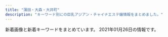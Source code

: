 ```yaml
---
title: "蒲田・大森・大井町"
description: "キーワード別にの巨乳アジアン・チャイナエステ嬢情報をまとめました。"
---
```


新着画像と新着キーワードをまとめています。
2021年01月26日の情報です。

<DmmAffiliateIns />
<KeywordTable
  shops={
    [
    {
        "name": "\u5922\u306e\u90e8\u5c4b",
        "img_links": [
            "http://www.sh-himenoyw.work/{dede:global.cfg_templets_skin/}/picture/cg01.jpg",
            "http://www.sh-himenoyw.work/templets/default/picture/tit5.jpg",
            "http://www.sh-himenoyw.work/uploads/210109/1-210109100Z1335.jpg",
            "http://www.sh-himenoyw.work/templets/default/picture/top01.png",
            "http://www.sh-himenoyw.work/uploads/200909/1-200ZZ94352a6.jpg",
            "http://www.sh-himenoyw.work/templets/default/picture/no.png",
            "http://www.sh-himenoyw.work/templets/default/picture/tit2.jpg",
            "http://www.sh-himenoyw.work/uploads/200811/1-200Q109541K44.jpg",
            "http://www.sh-himenoyw.work/templets/default/picture/top02.png",
            "http://www.sh-himenoyw.work/templets/default/picture/tit4.jpg",
            "http://www.sh-himenoyw.work/uploads/210112/1-210112095505403.jpg",
            "http://www.sh-himenoyw.work/{dede:global.cfg_templets_skin/}/picture/cg02.jpg",
            "http://www.sh-himenoyw.work/templets/default/picture/tit1.jpg",
            "http://www.sh-himenoyw.work/templets/default/picture/stal.png",
            "http://www.sh-himenoyw.work/templets/default/picture/top03.png",
            "http://www.sh-himenoyw.work/templets/default/picture/tit3.jpg",
            "http://www.sh-himenoyw.work/uploads/201113/1-20111310250Y93.jpg",
            "http://www.sh-himenoyw.work/templets/default/picture/footer.png",
            "http://www.sh-himenoyw.work/uploads/201005/1-20100510405B41.jpg",
            "http://www.sh-himenoyw.work/templets/default/picture/sys1.jpg",
            "http://www.sh-himenoyw.work/uploads/200326/1-200326132423B1.jpg"
        ],
        "url": "http://www.sh-himenoyw.work/",
        "keywords": {
            "C": 3,
            "86": 3,
            "D": 4,
            "85": 4
        },
        "station": "JR\u5927\u68ee\u99c5\u897f\u53e3"
    },
    {
        "img_links": [
            "http://relax-est.com/staff/ai/01.jpg",
            "http://relax-est.com/staff/mina/01.jpg",
            "http://relax-est.com/css/line2.jpg",
            "http://relax-est.com/css/nav/nav-006.jpg",
            "http://relax-est.com/css/nav/nav-005.jpg",
            "http://relax-est.com/staff/mika/01.jpg",
            "http://relax-est.com/css/nav/nav-001.jpg",
            "http://relax-est.com/css/top02.jpg",
            "http://relax-est.com/css/staff/up.jpg",
            "http://relax-est.com/css/tel01.png",
            "http://relax-est.com/css/staff/new.jpg",
            "http://relax-est.com/css/nav/nav-003.jpg",
            "http://relax-est.com/css/line1.jpg",
            "http://relax-est.com/css/nav/nav-004.jpg",
            "http://relax-est.com/css/nav/nav-002.jpg"
        ],
        "url": "http://relax-est.com/",
        "keywords": {},
        "station": "JR\u5927\u68ee\u99c5\u6771\u53e3",
        "name": "I for you"
    },
    {
        "name": "\u6843\u9999",
        "keywords": {
            "\u4e73": 1,
            "D": 4,
            "C": 8,
            "87": 4,
            "E": 4,
            "88": 4,
            "86": 8
        },
        "url": "http://kazoeinayihoshitachi.tokyo/",
        "station": "JR\u84b2\u7530\u99c5\u897f\u53e3",
        "img_links": [
            "http://kazoeinayihoshitachi.tokyo/static/picture/top.jpg",
            "http://kazoeinayihoshitachi.tokyo/static/picture/room1.jpg",
            "http://kazoeinayihoshitachi.tokyo/images/1-1Z41911200GA.png",
            "http://kazoeinayihoshitachi.tokyo/uploads/201211/1-20121116214A58.jpg",
            "http://kazoeinayihoshitachi.tokyo/static/picture/room4.jpg",
            "http://kazoeinayihoshitachi.tokyo/static/picture/tit_staff01.png",
            "http://kazoeinayihoshitachi.tokyo/static/picture/sp_tit_staff01.png",
            "http://kazoeinayihoshitachi.tokyo/uploads/200610/1-20061010593D63.jpg",
            "http://kazoeinayihoshitachi.tokyo/static/picture/img_tel.png",
            "http://kazoeinayihoshitachi.tokyo/uploads/201211/1-201211162214192.jpg",
            "http://kazoeinayihoshitachi.tokyo/uploads/201211/1-201211162201447.jpg",
            "http://kazoeinayihoshitachi.tokyo/static/picture/tit_staff02.png",
            "http://kazoeinayihoshitachi.tokyo/uploads/201127/1-20112G0264E61.jpg",
            "http://kazoeinayihoshitachi.tokyo/static/picture/room3.jpg",
            "http://kazoeinayihoshitachi.tokyo/static/picture/sp_tit_staff02.png",
            "http://kazoeinayihoshitachi.tokyo/uploads/201127/1-20112G02F6157.jpg",
            "http://kazoeinayihoshitachi.tokyo/static/picture/room2.jpg",
            "http://kazoeinayihoshitachi.tokyo/static/picture/sp_tit_new.png",
            "http://kazoeinayihoshitachi.tokyo/static/picture/maining.jpg",
            "http://kazoeinayihoshitachi.tokyo/uploads/201125/1-20112515364b16.jpg",
            "http://kazoeinayihoshitachi.tokyo/static/picture/tit_new.png",
            "http://kazoeinayihoshitachi.tokyo/static/picture/tit_therapist.png",
            "http://kazoeinayihoshitachi.tokyo/uploads/201127/1-20112G02A5204.jpg",
            "http://kazoeinayihoshitachi.tokyo/static/picture/sp_tit_therapist.png"
        ]
    },
    {
        "keywords": {
            "87": 10,
            "85": 38,
            "88": 6,
            "C": 16,
            "84": 4,
            "86": 16,
            "E": 12,
            "\u30bb\u30af\u30b7\u30fc": 1,
            "D": 46
        },
        "name": "\u4fe1\u8afe",
        "img_links": [
            "http://www.es-kizuna.com/images/acc_10.jpg",
            "http://www.es-kizuna.com/images/line.jpg",
            "http://www.es-kizuna.com/images/upload/af4e2bbad7299fcd.jpg",
            "http://www.es-kizuna.com/s/images/icon_top.png",
            "http://www.es-kizuna.com/images/upload/thumb/a3fc0798b98de17a.jpg",
            "http://www.es-kizuna.com/images/upload/thumb/af4e2bbad7299fcd.jpg",
            "http://www.es-kizuna.com/images/upload/thumb/d9992ab71594c264.jpg",
            "http://www.es-kizuna.com/images/upload/4e06a72d8daae521.jpg",
            "http://www.es-kizuna.com/images/upload/a276f4fa83885320.jpg",
            "http://www.es-kizuna.com/images/upload/thumb/816b7be31924a7a4.jpg",
            "http://www.es-kizuna.com/images/index_08.jpg",
            "http://www.es-kizuna.com/images/index_11.jpg",
            "http://www.es-kizuna.com/images/upload/thumb/d01213120ad6a334.jpg",
            "http://www.es-kizuna.com/images/acc_11.jpg",
            "http://www.es-kizuna.com/images/upload/0c3e441832e219b9.jpg",
            "http://www.es-kizuna.com/images/index_09.jpg",
            "http://www.es-kizuna.com/images/upload/d60152fbb8818830.jpg",
            "http://www.es-kizuna.com/images/upload/thumb/5d70ee2b832fe6be.jpg",
            "http://www.es-kizuna.com/images/upload/thumb/35306ad0d9e9ff00.jpg",
            "http://www.es-kizuna.com/images/upload/thumb/51fd5ad614fd9171.jpg",
            "http://www.es-kizuna.com/images/index_07.jpg",
            "http://www.es-kizuna.com/images/upload/eb01fa6066ea365b.jpg",
            "http://www.es-kizuna.com/images/upload/thumb/4bb15c40db5d3b9b.jpg",
            "http://www.es-kizuna.com/images/upload/e3d8e9cc1955e028.jpg",
            "http://www.es-kizuna.com/images/upload/thumb/cdfe0ac3b37d9e89.jpg",
            "http://www.es-kizuna.com/s/images/r03.jpg",
            "http://www.es-kizuna.com/images/upload/thumb/74cd025a30d9e087.jpg",
            "http://www.es-kizuna.com/images/upload/03e6c9860ab53664.jpg",
            "http://www.es-kizuna.com/images/upload/51fd5ad614fd9171.jpg",
            "http://www.es-kizuna.com/images/index_05.jpg",
            "http://www.es-kizuna.com/images/upload/f3811fab31aee51b.jpg",
            "http://www.es-kizuna.com/images/upload/thumb/906a0df423fbb2d3.jpg",
            "http://www.es-kizuna.com/images/staff_10.jpg",
            "http://www.es-kizuna.com/images/upload/4bb15c40db5d3b9b.jpg",
            "http://www.es-kizuna.com/images/upload/thumb/231cb96ee14483b0.jpg",
            "http://www.es-kizuna.com/girl/02.jpg",
            "http://www.es-kizuna.com/images/link_10.jpg",
            "http://www.es-kizuna.com/images/upload/thumb/eb01fa6066ea365b.jpg",
            "http://www.es-kizuna.com/images/upload/457777bab605fd6c.jpg",
            "http://www.es-kizuna.com/images/upload/7838ea888884524b.jpg",
            "http://www.es-kizuna.com/images/upload/thumb/cb8510a706fab39a.jpg",
            "http://www.es-kizuna.com/images/upload/d01213120ad6a334.jpg",
            "http://www.es-kizuna.com/images/info_10.jpg",
            "http://www.es-kizuna.com/images/upload/thumb/457777bab605fd6c.jpg",
            "http://www.es-kizuna.com/images/upload/thumb/03e6c9860ab53664.jpg",
            "http://www.es-kizuna.com/images/upload/thumb/c960f33dbf650433.jpg",
            "http://www.es-kizuna.com/images/upload/c960f33dbf650433.jpg",
            "http://www.es-kizuna.com/s/images/icon_staff.png",
            "http://www.es-kizuna.com/images/upload/thumb/005440d58cf3c3e3.jpg",
            "http://www.es-kizuna.com/images/upload/thumb/51167bb9818d647a.jpg",
            "http://www.es-kizuna.com/images/index_13.jpg",
            "http://www.es-kizuna.com/images/index_04.jpg",
            "http://www.es-kizuna.com/images/upload/906a0df423fbb2d3.jpg",
            "http://www.es-kizuna.com/images/index_03.jpg",
            "http://www.es-kizuna.com/images/sys_10.jpg",
            "http://www.es-kizuna.com/images/upload/thumb/512a839e9f628217.jpg",
            "http://www.es-kizuna.com/images/upload/5d70ee2b832fe6be.jpg",
            "http://www.es-kizuna.com/images/upload/thumb/f3811fab31aee51b.jpg",
            "http://www.es-kizuna.com/images/upload/thumb/13be44c647bb867f.jpg",
            "http://www.es-kizuna.com/s/images/icon_covergirl.png",
            "http://www.es-kizuna.com/images/upload/thumb/6453e2e9c3a4d010.jpg",
            "http://www.es-kizuna.com/images/upload/thumb/4e06a72d8daae521.jpg",
            "http://www.es-kizuna.com/images/upload/90479f4e0f80f012.jpg",
            "http://www.es-kizuna.com/images/upload/thumb/057f6eb7b663a5b2.jpg",
            "http://www.es-kizuna.com/images/upload/thumb/a276f4fa83885320.jpg",
            "http://www.es-kizuna.com/images/upload/cb8510a706fab39a.jpg",
            "http://www.es-kizuna.com/images/upload/a3fc0798b98de17a.jpg",
            "http://www.es-kizuna.com/images/upload/8362069090b0f4f4.jpg",
            "http://www.es-kizuna.com/images/upload/thumb/e3d8e9cc1955e028.jpg",
            "http://www.es-kizuna.com/images/upload/20f11bb41bae978b.jpg",
            "http://www.es-kizuna.com/images/upload/816b7be31924a7a4.jpg",
            "http://www.es-kizuna.com/images/upload/thumb/3f05da7e8b1e2a64.jpg",
            "http://www.es-kizuna.com/images/upload/thumb/90479f4e0f80f012.jpg",
            "http://www.es-kizuna.com/images/upload/d9992ab71594c264.jpg",
            "http://www.es-kizuna.com/images/01.jpg",
            "http://www.es-kizuna.com/images/rec_10.jpg",
            "http://www.es-kizuna.com/images/index_02.jpg",
            "http://www.es-kizuna.com/images/upload/thumb/5f28f084cf9311ec.jpg",
            "http://www.es-kizuna.com/images/nei_13.jpg",
            "http://www.es-kizuna.com/images/upload/74cd025a30d9e087.jpg",
            "http://www.es-kizuna.com/images/rec.jpg",
            "http://www.es-kizuna.com/s/images/icon_topics.png",
            "http://www.es-kizuna.com/images/upload/thumb/fc1e816a0e9f3d61.jpg",
            "http://www.es-kizuna.com/images/index_06.jpg",
            "http://www.es-kizuna.com/images/upload/thumb/20f11bb41bae978b.jpg",
            "http://www.es-kizuna.com/images/upload/thumb/7838ea888884524b.jpg",
            "http://www.es-kizuna.com/images/upload/3f05da7e8b1e2a64.jpg",
            "http://www.es-kizuna.com/images/upload/6453e2e9c3a4d010.jpg",
            "http://www.es-kizuna.com/s/images/r02.jpg",
            "http://www.es-kizuna.com/images/upload/176c5dafbf5a471f.jpg",
            "http://www.es-kizuna.com/images/upload/cdfe0ac3b37d9e89.jpg",
            "http://www.es-kizuna.com/images/upload/70b3f2c5fd5ba3c2.jpg",
            "http://www.es-kizuna.com/images/upload/512a839e9f628217.jpg",
            "http://www.es-kizuna.com/images/upload/thumb/0c3e441832e219b9.jpg",
            "http://www.es-kizuna.com/images/sys.jpg",
            "http://www.es-kizuna.com/s/images/r01.jpg",
            "http://www.es-kizuna.com/s/images/icon_info.png",
            "http://www.es-kizuna.com/images/upload/0e136c01c9b7ee9f.jpg",
            "http://www.es-kizuna.com/s/images/r05.jpg",
            "http://www.es-kizuna.com/images/upload/thumb/0e136c01c9b7ee9f.jpg",
            "http://www.es-kizuna.com/images/upload/thumb/325450f713ec1345.jpg",
            "http://www.es-kizuna.com/images/upload/thumb/d60152fbb8818830.jpg",
            "http://www.es-kizuna.com/images/upload/057f6eb7b663a5b2.jpg",
            "http://www.es-kizuna.com/images/upload/e7512ab59589d7df.jpg",
            "http://www.es-kizuna.com/images/upload/thumb/e7512ab59589d7df.jpg",
            "http://www.es-kizuna.com/images/upload/thumb/70b3f2c5fd5ba3c2.jpg",
            "http://www.es-kizuna.com/images/upload/thumb/2c3b2096bf7b4e42.jpg",
            "http://www.es-kizuna.com/s/images/icon_tel.png",
            "http://www.es-kizuna.com/images/upload/thumb/8362069090b0f4f4.jpg",
            "http://www.es-kizuna.com/images/02.jpg",
            "http://www.es-kizuna.com/images/upload/thumb/048b127f7fe7756c.jpg",
            "http://www.es-kizuna.com/images/upload/231cb96ee14483b0.jpg",
            "http://www.es-kizuna.com/s/girl/01.jpg",
            "http://www.es-kizuna.com/images/upload/thumb/176c5dafbf5a471f.jpg"
        ],
        "url": "http://www.es-kizuna.com/",
        "station": "JR\u84b2\u7530\u99c5\u6771\u53e3"
    },
    {
        "img_links": [
            "http://onlyone.jpn.vin/images/news.png",
            "http://onlyone.jpn.vin/images/top.png",
            "http://onlyone.jpn.vin/images/room1.jpg",
            "http://onlyone.jpn.vin/photos/sites/58/2020/09/2020092305431071.jpg",
            "http://onlyone.jpn.vin/images/nei_bj1.png",
            "http://onlyone.jpn.vin/images/room5.jpg",
            "http://onlyone.jpn.vin/images/room3.jpg",
            "http://onlyone.jpn.vin/photos/sites/58/2020/10/2020100207070197.jpg",
            "http://onlyone.jpn.vin/images/mobile.jpg",
            "http://onlyone.jpn.vin/photos/sites/58/2020/10/202010300420109.jpg",
            "http://onlyone.jpn.vin/photos/sites/58/2020/06/2020062506024983.jpg",
            "http://onlyone.jpn.vin/photos/sites/58/2020/12/2020121505432512.jpg",
            "http://onlyone.jpn.vin/images/s_staff.png",
            "http://onlyone.jpn.vin/images/room2.jpg",
            "http://onlyone.jpn.vin/images/s_link.png",
            "http://onlyone.jpn.vin/photos/sites/58/2020/06/2020062506024979.jpg",
            "http://onlyone.jpn.vin/images/end.png",
            "http://onlyone.jpn.vin/photos/sites/58/2020/10/2020103004200463.jpg",
            "http://onlyone.jpn.vin/photos/sites/58/2020/06/202006250602504.jpg",
            "http://onlyone.jpn.vin/photos/sites/58/2020/06/202006250602509.jpg"
        ],
        "name": "Only One",
        "keywords": {
            "D": 7,
            "85": 2,
            "C": 1,
            "86": 6
        },
        "station": "JR\u5927\u4e95\u753a\u99c5",
        "url": "http://onlyone.jpn.vin/"
    },
    {
        "name": "\u3055\u3064\u304d",
        "url": "http://e-satsuki.net/",
        "img_links": [
            "http://e-satsuki.net/images/coyuki2.jpg",
            "http://e-satsuki.net/images/manami1.jpg",
            "http://e-satsuki.net/images/i-mobile.jpg",
            "http://e-satsuki.net/images/update-tit.jpg",
            "http://e-satsuki.net/images/tit-staff.jpg",
            "http://e-satsuki.net/images/top.png",
            "http://e-satsuki.net/images/eri2.jpg",
            "http://e-satsuki.net/images/eli2.jpg",
            "http://e-satsuki.net/images/topp.jpg",
            "http://e-satsuki.net/images/sa2.jpg",
            "http://e-satsuki.net/images/pick-tit.jpg",
            "http://e-satsuki.net/images/mobile-tit.jpg",
            "http://e-satsuki.net/images/jieshao-tit.jpg",
            "http://e-satsuki.net/images/new-tit.jpg",
            "http://e-satsuki.net/images/aya2.jpg",
            "http://e-satsuki.net/images/manami2.jpg",
            "http://e-satsuki.net/images/eli.jpg",
            "http://e-satsuki.net/images/sa1.jpg",
            "http://e-satsuki.net/images/aya1.jpg",
            "http://e-satsuki.net/images/kiki1.jpg",
            "http://e-satsuki.net/images/kiki2.jpg",
            "http://e-satsuki.net/images/eri1.jpg",
            "http://e-satsuki.net/images/coyuki1.jpg"
        ],
        "station": "JR\u5927\u4e95\u753a\u99c5\u4e2d\u592e\u897f\u53e3",
        "keywords": {
            "C": 8
        }
    },
    {
        "name": "\u30aa\u30ec\u306eHoney",
        "img_links": [
            "http://massage-esthe.pw/images/con01.jpg",
            "http://massage-esthe.pw/images/con02.jpg",
            "http://massage-esthe.pw/images/cg091.jpg",
            "http://massage-esthe.pw/images/cg05.jpg",
            "http://massage-esthe.pw/images/cg07.jpg",
            "http://massage-esthe.pw/images/mainvisual_02_s.jpg",
            "http://massage-esthe.pw/images/cg08.jpg",
            "http://massage-esthe.pw/images/cg09.jpg",
            "http://massage-esthe.pw/images/sys02.jpg",
            "http://massage-esthe.pw/images/cg03.jpg",
            "http://massage-esthe.pw/images/mainvisual_02.jpg",
            "http://massage-esthe.pw/images/cg01.jpg",
            "http://massage-esthe.pw/images/cg02.jpg",
            "http://massage-esthe.pw/images/mainvisual_01.jpg",
            "http://massage-esthe.pw/images/req_03.jpg",
            "http://massage-esthe.pw/images/head_interior.jpg",
            "http://massage-esthe.pw/images/sys01.jpg",
            "http://massage-esthe.pw/images/cg021.jpg",
            "http://massage-esthe.pw/images/trigger.jpg",
            "http://massage-esthe.pw/images/icon_new.png",
            "http://massage-esthe.pw/images/sw_tel.png",
            "http://massage-esthe.pw/images/mainvisual_01_s.jpg",
            "http://massage-esthe.pw/images/cg031.jpg",
            "http://massage-esthe.pw/images/con03.jpg",
            "http://massage-esthe.pw/images/sys03.jpg",
            "http://massage-esthe.pw/images/sw_home.png",
            "http://massage-esthe.pw/images/head_therapist.jpg",
            "http://massage-esthe.pw/images/cg04.jpg"
        ],
        "keywords": {},
        "url": "http://massage-esthe.pw/",
        "station": "JR\u84b2\u7530\u99c5\u897f\u53e3"
    },
    {
        "keywords": {},
        "img_links": [
            "http://heal-msg.com/staff/yuki/01.jpg",
            "http://heal-msg.com/staff/rin/01.jpg",
            "http://heal-msg.com/staff/ruru/01.jpg",
            "http://heal-msg.com/staff/yuyu/01.jpg",
            "http://heal-msg.com/images/s_link.png",
            "http://heal-msg.com/images/news_bj3.jpg",
            "http://heal-msg.com/images/staff0.jpg",
            "http://heal-msg.com/images/kanban.jpg",
            "http://heal-msg.com/images/staff_bj3.jpg",
            "http://heal-msg.com/images/s_news.png",
            "http://heal-msg.com/images/top.jpg",
            "http://heal-msg.com/images/s_staff.png"
        ],
        "url": "http://heal-msg.com/",
        "name": "Sweet Time",
        "station": "JR\u5927\u68ee\u99c5\u6771\u53e3"
    },
    {
        "station": "JR\u84b2\u7530\u99c5\u6771\u53e3",
        "keywords": {
            "85": 19,
            "D": 26,
            "86": 16,
            "87": 32,
            "C": 50
        },
        "url": "http://www.floweresthe.com/",
        "name": "Flower\u30fb\u30d5\u30e9\u30ef\u30fc",
        "img_links": [
            "http://www.floweresthe.com/upload/girl/img_list01/img_list_0002.jpg",
            "http://www.floweresthe.com/upload/girl/img02/img1_0005.jpg",
            "http://www.floweresthe.com/upload/girl/img_list01/img_list_0009.jpg",
            "http://www.floweresthe.com/upload/girl/img02/img1_0004.jpg",
            "http://www.floweresthe.com/upload/girl/img04/img1_0004.jpg",
            "http://www.floweresthe.com/upload/girl/img01/img1_0001.jpg",
            "http://www.floweresthe.com/upload/girl/img_list01/img_list_0003.jpg",
            "http://www.floweresthe.com/upload/girl/img02/img1_0007.jpg",
            "http://www.floweresthe.com/upload/girl/img02/img1_0003.jpg",
            "http://www.floweresthe.com/upload/girl/img02/img1_0002.jpg",
            "http://www.floweresthe.com/upload/girl/img_list01/img_list_0001.jpg",
            "http://www.floweresthe.com/upload/girl/img04/img1_0001.jpg",
            "http://www.floweresthe.com/img/r4.jpg",
            "http://www.floweresthe.com/upload/girl/img04/img1_0002.jpg",
            "http://www.floweresthe.com/upload/girl/img01/img1_0008.jpg",
            "http://www.floweresthe.com/upload/board/img_1570430028.jpg",
            "http://www.floweresthe.com/upload/girl/img_list01/img_list_0006.jpg",
            "http://www.floweresthe.com/img/tit_girls.jpg",
            "http://www.floweresthe.com/upload/girl/img01/img1_0004.jpg",
            "http://www.floweresthe.com/img/r3.jpg",
            "http://www.floweresthe.com/upload/girl/img_list01/img_list_0005.jpg",
            "http://www.floweresthe.com/upload/girl/img04/img1_0005.jpg",
            "http://www.floweresthe.com/img/sys2.jpg",
            "http://www.floweresthe.com/upload/girl/img01/img1_0002.jpg",
            "http://www.floweresthe.com/upload/girl/img01/img1_0005.jpg",
            "http://www.floweresthe.com/img/sys1.jpg",
            "http://www.floweresthe.com/upload/girl/img_list01/img_list_0008.jpg",
            "http://www.floweresthe.com/img/tit_profile.jpg",
            "http://www.floweresthe.com/upload/girl/img02/img1_0006.jpg",
            "http://www.floweresthe.com/upload/girl/img01/img1_0003.jpg",
            "http://www.floweresthe.com/upload/girl/img04/img1_0003.jpg",
            "http://www.floweresthe.com/upload/board/img_1551414651.jpg",
            "http://www.floweresthe.com/img/lineyoko.jpg",
            "http://www.floweresthe.com/upload/girl/img04/img1_0009.jpg",
            "http://www.floweresthe.com/upload/girl/img02/img1_0008.jpg",
            "http://www.floweresthe.com/upload/girl/img01/img2_0006.jpg",
            "http://www.floweresthe.com/img/tit_photo.jpg",
            "http://www.floweresthe.com/upload/girl/img04/img1_0007.jpg",
            "http://www.floweresthe.com/upload/girl/img02/img1_0001.jpg",
            "http://www.floweresthe.com/upload/girl/img_list01/img_list_0007.jpg",
            "http://www.floweresthe.com/upload/board/img_1599194180.jpg",
            "http://www.floweresthe.com/img/r1.jpg",
            "http://www.floweresthe.com/upload/girl/img04/img1_0008.jpg",
            "http://www.floweresthe.com/upload/girl/img01/img1_0006.jpg",
            "http://www.floweresthe.com/upload/girl/img_list01/img_list_0004.jpg",
            "http://www.floweresthe.com/img/bottom.jpg",
            "http://www.floweresthe.com/img/main_top.jpg",
            "http://www.floweresthe.com/img/r2.jpg",
            "http://www.floweresthe.com/img/memu.jpg",
            "http://www.floweresthe.com/upload/girl/img01/img1_0007.jpg",
            "http://www.floweresthe.com/upload/board/img_1552291455.jpg",
            "http://www.floweresthe.com/upload/girl/img02/img1_0009.jpg",
            "http://www.floweresthe.com/upload/girl/img04/img1_0006.jpg",
            "http://www.floweresthe.com/upload/girl/img01/img1_0009.jpg",
            "http://www.floweresthe.com/img/interior.png"
        ]
    },
    {
        "img_links": [
            "http://rin-rinpa.info/wp/wp-content/uploads/2017/05/risa01.jpg",
            "http://rin-rinpa.info/wp/wp-content/uploads/2017/05/nami01.jpg",
            "http://rin-rinpa.info/wp/wp-content/uploads/2017/05/nami02.jpg",
            "http://rin-rinpa.info/wp/wp-content/themes/Butterfly2_ver_1_3/images/call.png",
            "http://rin-rinpa.info/wp/wp-content/uploads/2018/11/sajiojalksasa.jpg",
            "http://rin-rinpa.info/wp/wp-content/themes/Butterfly2_ver_1_3/images/tel.png",
            "http://rin-rinpa.info/wp/wp-content/themes/Butterfly2_ver_1_3/images/room/1.jpg",
            "http://rin-rinpa.info/wp/wp-content/uploads/2017/08/nananan01.jpg",
            "http://rin-rinpa.info/wp/wp-content/themes/Butterfly2_ver_1_3/images/room/2.jpg",
            "http://rin-rinpa.info/wp/wp-content/themes/Butterfly2_ver_1_3/images/room/4.jpg",
            "http://rin-rinpa.info/wp/wp-content/uploads/2017/12/huisiuhiuasa.jpg",
            "http://rin-rinpa.info/wp/wp-content/themes/Butterfly2_ver_1_3/event/top-img01.png",
            "http://rin-rinpa.info/wp/wp-content/uploads/2020/12/9087syat.jpg",
            "http://rin-rinpa.info/wp/wp-content/themes/Butterfly2_ver_1_3/event/top-img03c.png",
            "http://rin-rinpa.info/wp/wp-content/themes/Butterfly2_ver_1_3/images/room/3.jpg",
            "http://rin-rinpa.info/wp/wp-content/uploads/2018/11/saoisjioaslas.jpg",
            "http://rin-rinpa.info/wp/wp-content/uploads/2017/05/nami03.jpg",
            "http://rin-rinpa.info/wp/wp-content/themes/Butterfly2_ver_1_3/event/top-img02.png",
            "http://rin-rinpa.info/wp/wp-content/uploads/2020/06/WechatIMG106.jpeg",
            "http://rin-rinpa.info/wp/wp-content/uploads/2020/12/87865a.jpg"
        ],
        "name": "\u3064\u307c\u307f",
        "station": "JR\u5927\u4e95\u753a\u99c5\u4e2d\u592e\u53e3",
        "keywords": {
            "E": 2,
            "D": 8,
            "C": 4,
            "F": 2
        },
        "url": "http://rin-rinpa.info/"
    },
    {
        "url": "http://www.remonesthe.com/",
        "station": "JR\u84b2\u7530\u99c5\u6771\u53e3",
        "name": "LEMON*\u30ec\u30e2\u30f3",
        "keywords": {
            "88": 10,
            "E": 8,
            "C": 37,
            "87": 20,
            "D": 16,
            "\u4e73": 4,
            "86": 24
        },
        "img_links": [
            "http://www.remonesthe.com/upload/girl/img03/img1_0015.jpg",
            "http://www.remonesthe.com/img/tit_staff.jpg",
            "http://www.remonesthe.com/upload/girl/img_sch/img_sch_0008.jpg",
            "http://www.remonesthe.com/img/main_top.png",
            "http://www.remonesthe.com/upload/girl/img01/img1_0008.jpg",
            "http://www.remonesthe.com/upload/girl/img02/img3_0008.jpg",
            "http://www.remonesthe.com/upload/girl/img04/img1_0007.jpg",
            "http://www.remonesthe.com/upload/girl/img05/img1_0016.jpg",
            "http://www.remonesthe.com/upload/girl/img01/img1_0016.jpg",
            "http://www.remonesthe.com/upload/girl/img03/img1_0008.jpg",
            "http://www.remonesthe.com/upload/girl/img05/img1_0018.jpg",
            "http://www.remonesthe.com/upload/girl/img04/img1_0023.jpg",
            "http://www.remonesthe.com/upload/girl/img04/img1_0015.jpg",
            "http://www.remonesthe.com/upload/girl/img03/img1_0023.jpg",
            "http://www.remonesthe.com/upload/girl/img03/img1_0007.jpg",
            "http://www.remonesthe.com/upload/girl/img_sch/img_sch_0019.jpg",
            "http://www.remonesthe.com/upload/girl/img02/img1_0015.jpg",
            "http://www.remonesthe.com/upload/girl/img01/img1_0021.jpg",
            "http://www.remonesthe.com/upload/girl/img01/img1_0023.jpg",
            "http://www.remonesthe.com/upload/girl/img01/img1_0013.jpg",
            "http://www.remonesthe.com/upload/girl/img04/img1_0021.jpg",
            "http://www.remonesthe.com/upload/girl/img05/img1_0023.jpg",
            "http://www.remonesthe.com/upload/girl/img04/img1_0022.jpg",
            "http://www.remonesthe.com/upload/girl/img05/img1_0022.jpg",
            "http://www.remonesthe.com/upload/girl/img05/img1_0007.jpg",
            "http://www.remonesthe.com/img/pro_modoru.jpg",
            "http://www.remonesthe.com/upload/girl/img05/img1_0015.jpg",
            "http://www.remonesthe.com/upload/girl/img01/img3_0008.jpg",
            "http://www.remonesthe.com/upload/girl/img_sch/img_sch_0015.jpg",
            "http://www.remonesthe.com/upload/girl/img02/img1_0016.jpg",
            "http://www.remonesthe.com/upload/girl/img_sch/img_sch_0013.jpg",
            "http://www.remonesthe.com/upload/girl/img01/img1_0018.jpg",
            "http://www.remonesthe.com/upload/girl/img02/img1_0008.jpg",
            "http://www.remonesthe.com/upload/girl/img05/img1_0013.jpg",
            "http://www.remonesthe.com/upload/girl/img03/img1_0019.jpg",
            "http://www.remonesthe.com/upload/girl/img02/img1_0007.jpg",
            "http://www.remonesthe.com/upload/girl/img_sch/img_sch_0021.jpg",
            "http://www.remonesthe.com/upload/girl/img03/img1_0022.jpg",
            "http://www.remonesthe.com/upload/girl/img03/img1_0016.jpg",
            "http://www.remonesthe.com/upload/girl/img05/img1_0008.jpg",
            "http://www.remonesthe.com/upload/girl/img_sch/img_sch_0007.jpg",
            "http://www.remonesthe.com/upload/girl/img04/img1_0013.jpg",
            "http://www.remonesthe.com/img/pro_tit_size.jpg",
            "http://www.remonesthe.com/upload/girl/img02/img3_0007.jpg",
            "http://www.remonesthe.com/upload/girl/img01/img1_0022.jpg",
            "http://www.remonesthe.com/upload/girl/img_sch/img_sch_0022.jpg",
            "http://www.remonesthe.com/upload/girl/img01/img1_0019.jpg",
            "http://www.remonesthe.com/upload/girl/img02/img2_0019.jpg",
            "http://www.remonesthe.com/upload/girl/img02/img2_0008.jpg",
            "http://www.remonesthe.com/upload/girl/img02/img1_0019.jpg",
            "http://www.remonesthe.com/img/pro_tit_name.jpg",
            "http://www.remonesthe.com/upload/girl/img01/img1_0015.jpg",
            "http://www.remonesthe.com/upload/girl/img_sch/img_sch_0018.jpg",
            "http://www.remonesthe.com/upload/girl/img03/img1_0013.jpg",
            "http://www.remonesthe.com/upload/girl/img02/img1_0022.jpg",
            "http://www.remonesthe.com/upload/girl/img_sch/img_sch_0016.jpg",
            "http://www.remonesthe.com/upload/girl/img04/img1_0018.jpg",
            "http://www.remonesthe.com/upload/girl/img01/img1_0007.jpg",
            "http://www.remonesthe.com/upload/girl/img03/img1_0021.jpg",
            "http://www.remonesthe.com/upload/girl/img04/img1_0016.jpg",
            "http://www.remonesthe.com/upload/girl/img_sch/img_sch_0023.jpg",
            "http://www.remonesthe.com/upload/girl/img01/img2_0019.jpg",
            "http://www.remonesthe.com/upload/girl/img02/img2_0007.jpg",
            "http://www.remonesthe.com/upload/girl/img02/img1_0023.jpg",
            "http://www.remonesthe.com/upload/girl/img02/img1_0021.jpg",
            "http://www.remonesthe.com/upload/girl/img04/img1_0019.jpg",
            "http://www.remonesthe.com/img/pro_tit_age.jpg",
            "http://www.remonesthe.com/upload/girl/img01/img2_0008.jpg",
            "http://www.remonesthe.com/upload/girl/img02/img1_0013.jpg",
            "http://www.remonesthe.com/upload/girl/img05/img1_0019.jpg",
            "http://www.remonesthe.com/img/tit_profile.jpg",
            "http://www.remonesthe.com/upload/girl/img05/img1_0021.jpg",
            "http://www.remonesthe.com/upload/girl/img01/img3_0007.jpg",
            "http://www.remonesthe.com/upload/girl/img_list01/img_list_0022.jpg",
            "http://www.remonesthe.com/upload/girl/img02/img1_0018.jpg",
            "http://www.remonesthe.com/banner/koko_468x60.png",
            "http://www.remonesthe.com/upload/girl/img04/img1_0008.jpg",
            "http://www.remonesthe.com/upload/girl/img01/img2_0007.jpg",
            "http://www.remonesthe.com/upload/girl/img_list01/img_list_0023.jpg",
            "http://www.remonesthe.com/upload/girl/img03/img1_0018.jpg"
        ]
    },
    {
        "url": "http://www.healing-ai.net/",
        "station": "JR\u84b2\u7530\u99c5\u6771\u53e3",
        "name": "\u30d2\u30fc\u30ea\u30f3\u30b0\u611b",
        "keywords": {
            "F": 5,
            "D": 4,
            "\u80f8": 1,
            "\u30bb\u30af\u30b7\u30fc": 2,
            "96": 3,
            "85": 8,
            "90": 3,
            "82": 3,
            "83": 6,
            "98": 2,
            "C": 9,
            "H": 3,
            "88": 2,
            "84": 2
        },
        "img_links": [
            "http://eskk.healing-ai.net/uploads/2020/12/g1.jpg",
            "http://eskk.healing-ai.net/uploads/2019/12/1-1.jpg",
            "http://eskk.healing-ai.net/uploads/2019/07/1.jpg",
            "http://eskk.healing-ai.net/uploads/2020/12/g2.jpg",
            "http://www.healing-ai.net/images/bnr_reserve_01.jpg",
            "http://eskk.healing-ai.net/uploads/2019/12/3.jpg",
            "http://eskk.healing-ai.net/uploads/2019/12/2-1.jpg",
            "http://www.healing-ai.net/images/img_mainvisual_01.png",
            "http://eskk.healing-ai.net/uploads/2019/11/koko.jpg",
            "http://eskk.healing-ai.net/uploads/2019/07/3.jpg",
            "http://eskk.healing-ai.net/uploads/2019/05/ai2-1.jpg",
            "http://www.healing-ai.net/images/img_mainvisual_03.png",
            "http://www.healing-ai.net/images/icon_new.png",
            "http://eskk.healing-ai.net/uploads/2019/05/nana2.jpg",
            "http://eskk.healing-ai.net/uploads/2019/07/2.jpg",
            "http://eskk.healing-ai.net/uploads/2019/05/nana3.jpg",
            "http://eskk.healing-ai.net/uploads/2020/01/g1.jpg",
            "http://eskk.healing-ai.net/uploads/2019/06/g0.jpg",
            "http://eskk.healing-ai.net/uploads/g8-1.jpg",
            "http://eskk.healing-ai.net/uploads/2020/01/g2.jpg",
            "http://eskk.healing-ai.net/uploads/2019/05/ai3.jpg",
            "http://eskk.healing-ai.net/uploads/2020/10/g1.jpg",
            "http://www.healing-ai.net/images/top2.png",
            "http://eskk.healing-ai.net/uploads/2019/05/ai1-1.jpg",
            "http://eskk.healing-ai.net/uploads/2019/05/g4.jpg",
            "http://eskk.healing-ai.net/uploads/2019/05/mika.jpg",
            "http://www.healing-ai.net/images/img_mainvisual_02.png",
            "http://eskk.healing-ai.net/uploads/2020/01/g3.jpg",
            "http://eskk.healing-ai.net/uploads/2019/05/g3.jpg",
            "https://www.a-side.com/ad/koko/include/banner/koko_200x40.png"
        ]
    },
    {
        "name": "\u30a2\u30e9\u30d3\u30a2\u306e\u591c",
        "url": "http://www.arabianoyoru.com/",
        "keywords": {
            "C": 10,
            "86": 14,
            "D": 40,
            "87": 7,
            "85": 30,
            "84": 3,
            "89": 1,
            "E": 5
        },
        "station": "JR\u84b2\u7530\u99c5\u897f\u53e3",
        "img_links": [
            "http://www.arabianoyoru.com/images/upload/thumb/17edc747659021f9.jpg",
            "http://www.arabianoyoru.com/images/sub_16.png",
            "http://www.arabianoyoru.com/images/upload/thumb/a29f5a4a28b905cc.jpg",
            "http://www.arabianoyoru.com/images/upload/thumb/9ade184b158a1622.jpg",
            "http://www.arabianoyoru.com/images/upload/18f83fb2064586df.jpg",
            "http://www.arabianoyoru.com/images/fanhui.png",
            "http://www.arabianoyoru.com/images/upload/17edc747659021f9.jpg",
            "http://www.arabianoyoru.com/images/sys.jpg",
            "http://www.arabianoyoru.com/s/images/r02.jpg",
            "http://www.arabianoyoru.com/images/upload/thumb/0976cdac54ed3543.jpg",
            "http://www.arabianoyoru.com/images/index_12.jpg",
            "http://www.arabianoyoru.com/images/upload/a29f5a4a28b905cc.jpg",
            "http://www.arabianoyoru.com/images/rec.jpg",
            "http://www.arabianoyoru.com/images/upload/thumb/4d0b81e791f8dd2a.jpg",
            "http://www.arabianoyoru.com/images/upload/thumb/8c714cbe908fdcfa.jpg",
            "http://www.arabianoyoru.com/s/girl/01.jpg",
            "http://www.arabianoyoru.com/s/images/icon_info.png",
            "http://www.arabianoyoru.com/images/upload/1bdcd13f57cbf51b.jpg",
            "http://www.arabianoyoru.com/s/images/icon_top.png",
            "http://www.arabianoyoru.com/images/upload/4a9b52f014c57b14.jpg",
            "http://www.arabianoyoru.com/images/index_04.jpg",
            "http://www.arabianoyoru.com/girl/012.jpg",
            "http://www.arabianoyoru.com/images/upload/thumb/a814b7e0bf080e1a.jpg",
            "http://www.arabianoyoru.com/images/upload/thumb/c1c4634be9e43e96.jpg",
            "http://www.arabianoyoru.com/images/r02.jpg",
            "http://www.arabianoyoru.com/images/upload/thumb/66a58b73f3d149ef.jpg",
            "http://www.arabianoyoru.com/images/upload/68db36b1211cebb9.jpg",
            "http://www.arabianoyoru.com/images/index_17.jpg",
            "http://www.arabianoyoru.com/images/upload/2f10cf77f8d7b399.jpg",
            "http://www.arabianoyoru.com/s/images/icon_staff.png",
            "http://www.arabianoyoru.com/images/upload/0976cdac54ed3543.jpg",
            "http://www.arabianoyoru.com/images/index_15.jpg",
            "http://www.arabianoyoru.com/images/sub_12.jpg",
            "http://www.arabianoyoru.com/images/upload/ee0c285b7dee8567.jpg",
            "http://www.arabianoyoru.com/images/r03.jpg",
            "http://www.arabianoyoru.com/images/acc_01.jpg",
            "http://www.arabianoyoru.com/images/rec_12.jpg",
            "http://www.arabianoyoru.com/images/staff_12.jpg",
            "http://www.arabianoyoru.com/images/upload/4532de498ca39c33.jpg",
            "http://www.arabianoyoru.com/images/upload/thumb/68db36b1211cebb9.jpg",
            "http://www.arabianoyoru.com/images/index_05.jpg",
            "http://www.arabianoyoru.com/images/upload/thumb/2f10cf77f8d7b399.jpg",
            "http://www.arabianoyoru.com/images/upload/thumb/f758de4c846e44e7.jpg",
            "http://www.arabianoyoru.com/images/acc_12.jpg",
            "http://www.arabianoyoru.com/s/images/r03.jpg",
            "http://www.arabianoyoru.com/images/upload/2b92798467141387.jpg",
            "http://www.arabianoyoru.com/images/index_09.jpg",
            "http://www.arabianoyoru.com/images/upload/thumb/581da65ae95ac110.jpg",
            "http://www.arabianoyoru.com/images/02.jpg",
            "http://www.arabianoyoru.com/images/upload/thumb/0400f28cf0042ef7.jpg",
            "http://www.arabianoyoru.com/images/upload/thumb/4532de498ca39c33.jpg",
            "http://www.arabianoyoru.com/images/upload/66a58b73f3d149ef.jpg",
            "http://www.arabianoyoru.com/images/upload/a893b1da1128d1f5.jpg",
            "http://www.arabianoyoru.com/s/images/icon_covergirl.png",
            "http://www.arabianoyoru.com/images/upload/thumb/2bab34e5f5f4b474.jpg",
            "http://www.arabianoyoru.com/images/upload/thumb/eb30a7e162d494b7.jpg",
            "http://www.arabianoyoru.com/images/upload/thumb/539fdf3e384c469c.jpg",
            "http://www.arabianoyoru.com/images/upload/2bab34e5f5f4b474.jpg",
            "http://www.arabianoyoru.com/images/index_08.jpg",
            "http://www.arabianoyoru.com/images/info_01.jpg",
            "http://www.arabianoyoru.com/images/upload/845ccdcc528743c1.jpg",
            "http://www.arabianoyoru.com/images/upload/eb30a7e162d494b7.jpg",
            "http://www.arabianoyoru.com/images/upload/thumb/e3e089bc950ef93e.jpg",
            "http://www.arabianoyoru.com/images/upload/564cb6c5b230ca3d.jpg",
            "http://www.arabianoyoru.com/s/images/icon_tel.png",
            "http://www.arabianoyoru.com/images/upload/thumb/4a9b52f014c57b14.jpg",
            "http://www.arabianoyoru.com/images/upload/thumb/a893b1da1128d1f5.jpg",
            "http://www.arabianoyoru.com/images/sub_16.jpg",
            "http://www.arabianoyoru.com/images/upload/thumb/845ccdcc528743c1.jpg",
            "http://www.arabianoyoru.com/images/upload/9ade184b158a1622.jpg",
            "http://www.arabianoyoru.com/images/upload/e3e089bc950ef93e.jpg",
            "http://www.arabianoyoru.com/images/upload/f758de4c846e44e7.jpg",
            "http://www.arabianoyoru.com/images/index_10.jpg",
            "http://www.arabianoyoru.com/images/upload/thumb/ee0c285b7dee8567.jpg",
            "http://www.arabianoyoru.com/images/info_12.jpg",
            "http://www.arabianoyoru.com/images/index_06.jpg",
            "http://www.arabianoyoru.com/images/upload/539fdf3e384c469c.jpg",
            "http://www.arabianoyoru.com/images/upload/thumb/6edb9fff24d5531d.jpg",
            "http://www.arabianoyoru.com/images/upload/8c714cbe908fdcfa.jpg",
            "http://www.arabianoyoru.com/s/images/icon_topics.png",
            "http://www.arabianoyoru.com/images/upload/thumb/564cb6c5b230ca3d.jpg",
            "http://www.arabianoyoru.com/images/upload/thumb/1bdcd13f57cbf51b.jpg",
            "http://www.arabianoyoru.com/images/upload/c1c4634be9e43e96.jpg",
            "http://www.arabianoyoru.com/images/upload/thumb/2b92798467141387.jpg",
            "http://www.arabianoyoru.com/images/upload/6edb9fff24d5531d.jpg",
            "http://www.arabianoyoru.com/images/upload/c5ff3a7cfd7b9efd.jpg",
            "http://www.arabianoyoru.com/images/upload/a814b7e0bf080e1a.jpg",
            "http://www.arabianoyoru.com/images/upload/0400f28cf0042ef7.jpg",
            "http://www.arabianoyoru.com/images/upload/thumb/c5ff3a7cfd7b9efd.jpg",
            "http://www.arabianoyoru.com/images/index_11.jpg",
            "http://www.arabianoyoru.com/images/r01.jpg",
            "http://www.arabianoyoru.com/images/upload/thumb/18f83fb2064586df.jpg",
            "http://www.arabianoyoru.com/images/upload/581da65ae95ac110.jpg",
            "http://www.arabianoyoru.com/s/images/r01.jpg",
            "http://www.arabianoyoru.com/images/01.jpg",
            "http://www.arabianoyoru.com/images/sub_15.jpg",
            "http://www.arabianoyoru.com/images/r04.jpg",
            "http://www.arabianoyoru.com/images/index_07.jpg",
            "http://www.arabianoyoru.com/s/images/r04.jpg",
            "http://www.arabianoyoru.com/images/sub_17.png",
            "http://www.arabianoyoru.com/images/upload/4d0b81e791f8dd2a.jpg",
            "http://www.arabianoyoru.com/images/index_02.jpg"
        ]
    },
    {
        "station": "JR\u5927\u68ee\u99c5\u6771\u53e3",
        "url": "http://k-rlx.info/",
        "name": "\u771f\u5fc3",
        "img_links": [
            "http://k-rlx.info/images/sub_28.jpg",
            "http://k-rlx.info/images/info_15.jpg",
            "http://k-rlx.info/girls/02.jpg",
            "http://k-rlx.info/images/index_26.jpg",
            "http://k-rlx.info/images/index_05.jpg",
            "http://k-rlx.info/images/index_04.jpg",
            "http://k-rlx.info/images/info.jpg",
            "http://k-rlx.info/images/index_16.jpg",
            "http://k-rlx.info/images/index_27.jpg",
            "http://k-rlx.info/girls/01.jpg",
            "http://k-rlx.info/images/index_29.jpg",
            "http://k-rlx.info/girls/08.jpg",
            "http://k-rlx.info/images/index_22.jpg",
            "http://k-rlx.info/images/index_17.jpg",
            "http://k-rlx.info/images/index_18.jpg",
            "http://k-rlx.info/images/index_06.jpg",
            "http://k-rlx.info/girls/05.jpg",
            "http://k-rlx.info/images/index_07.jpg",
            "http://k-rlx.info/images/index_02.jpg",
            "http://k-rlx.info/images/index_24.jpg",
            "http://k-rlx.info/images/index_19.jpg",
            "http://k-rlx.info/images/01.jpg",
            "http://k-rlx.info/images/rec_15.jpg",
            "http://k-rlx.info/images/index_21.jpg",
            "http://k-rlx.info/girls/00.jpg",
            "http://k-rlx.info/images/index_30.jpg",
            "http://k-rlx.info/images/03.jpg",
            "http://k-rlx.info/images/index_20.jpg",
            "http://k-rlx.info/images/index_25.jpg",
            "http://k-rlx.info/images/index_01.jpg",
            "http://k-rlx.info/images/index_09.jpg",
            "http://k-rlx.info/girls/03.jpg",
            "http://k-rlx.info/images/index_10.jpg",
            "http://k-rlx.info/images/02.jpg",
            "http://k-rlx.info/images/index_08.jpg",
            "http://k-rlx.info/girls/04.jpg",
            "http://k-rlx.info/images/rec.jpg",
            "http://k-rlx.info/images/staff_15.jpg",
            "http://k-rlx.info/images/index_12.jpg",
            "http://k-rlx.info/images/index_13.jpg",
            "http://k-rlx.info/images/index_28.jpg",
            "http://k-rlx.info/images/index_03.jpg"
        ],
        "keywords": {
            "D": 1,
            "88": 3,
            "90": 1,
            "C": 4,
            "86": 1
        }
    },
    {
        "station": "JR\u84b2\u7530\u99c5\u897f\u53e3",
        "keywords": {},
        "url": "http://www.dream-ai.net/",
        "name": "\u5922\u30fb\u611b",
        "img_links": [
            "http://www.dream-ai.net/images/miyo2.jpg",
            "http://www.dream-ai.net/images/tit-new.png",
            "http://www.dream-ai.net/images/s4.jpg",
            "http://www.dream-ai.net/images/mimi1.jpg",
            "http://www.dream-ai.net/images/lu3.jpg",
            "http://www.dream-ai.net/images/miyo3.jpg",
            "http://www.dream-ai.net/images/tel2.png",
            "http://www.dream-ai.net/images/mimi2.jpg",
            "http://www.dream-ai.net/images/yuyu2.jpg",
            "http://www.dream-ai.net/images/g0.jpg",
            "http://www.dream-ai.net/images/s3.jpg",
            "http://www.dream-ai.net/images/n-01.png",
            "http://www.dream-ai.net/images/s1.jpg",
            "http://www.dream-ai.net/images/end.png",
            "http://www.dream-ai.net/images/s5.jpg",
            "http://www.dream-ai.net/images/myk3.jpg",
            "http://www.dream-ai.net/images/s2.jpg",
            "http://www.dream-ai.net/images/pick.png",
            "http://www.dream-ai.net/images/p-r.png",
            "http://www.dream-ai.net/images/myk2.jpg",
            "http://www.dream-ai.net/images/mimi3.jpg",
            "http://www.dream-ai.net/images/yuna2.jpg",
            "http://www.dream-ai.net/images/myk1.jpg",
            "http://www.dream-ai.net/images/tit-newface.png",
            "http://www.dream-ai.net/images/baner3.jpg",
            "http://www.dream-ai.net/images/miyo1.jpg",
            "http://www.dream-ai.net/images/yuyu1.jpg",
            "http://www.dream-ai.net/images/baner2.jpg",
            "http://www.dream-ai.net/images/tel1.png",
            "http://www.dream-ai.net/images/tite-staff.png",
            "http://www.dream-ai.net/images/lu1.jpg",
            "http://www.dream-ai.net/images/g6.jpg",
            "http://www.dream-ai.net/images/tite-link.png",
            "http://www.dream-ai.net/images/n-03.png",
            "http://www.dream-ai.net/images/g22.jpg",
            "http://www.dream-ai.net/images/lu2.jpg",
            "http://www.dream-ai.net/images/g2.jpg",
            "http://www.dream-ai.net/images/g23.jpg",
            "http://www.dream-ai.net/images/mobile.png",
            "http://www.dream-ai.net/images/aya.jpg",
            "http://www.dream-ai.net/images/baner.jpg",
            "http://www.dream-ai.net/images/yuna.jpg",
            "http://www.dream-ai.net/images/s6.jpg",
            "http://www.dream-ai.net/images/g62.jpg",
            "http://www.dream-ai.net/images/g61.jpg"
        ]
    },
    {
        "keywords": {
            "85": 24,
            "87": 36,
            "89": 12,
            "C": 10,
            "E": 14,
            "86": 36,
            "D": 84
        },
        "station": "JR\u84b2\u7530\u99c5\u897f\u53e3",
        "img_links": [
            "http://u-care.ests.jp/photos/sites/36/2020/10/2020100919485084.jpeg",
            "http://u-care.ests.jp/images/nbj3.jpg",
            "http://u-care.ests.jp/photos/sites/36/2019/11/2019110314145623.jpg",
            "http://u-care.ests.jp/photos/sites/36/2019/07/2019072818340741.jpg",
            "http://u-care.ests.jp/images/s_link.jpg",
            "http://u-care.ests.jp/photos/sites/36/2019/07/2019072818372591.jpg",
            "http://u-care.ests.jp/photos/sites/36/2020/12/2020120616170454.jpeg",
            "http://u-care.ests.jp/images/s_face.jpg",
            "http://u-care.ests.jp/photos/sites/36/2020/05/2020052816205245.jpeg",
            "http://u-care.ests.jp/images/nbj1.jpg",
            "http://u-care.ests.jp/images/room2.jpg",
            "http://u-care.ests.jp/images/twitter.jpg",
            "http://u-care.ests.jp/images/hua.png",
            "http://u-care.ests.jp/images/new.jpg",
            "http://u-care.ests.jp/photos/sites/36/2019/07/201907281834152.jpg",
            "http://u-care.ests.jp/photos/sites/36/2019/07/2019072818341881.jpg",
            "http://u-care.ests.jp/photos/sites/36/2019/07/201907281834129.jpg",
            "http://u-care.ests.jp/photos/sites/36/2019/07/2019072818341268.jpg",
            "http://u-care.ests.jp/photos/sites/36/2020/12/2020120314112720.jpg",
            "http://u-care.ests.jp/images/pick_bj1.jpg",
            "http://u-care.ests.jp/photos/sites/36/2020/10/2020101014510564.jpeg",
            "http://u-care.ests.jp/images/s_blog.jpg",
            "http://u-care.ests.jp/images/top.png",
            "http://u-care.ests.jp/photos/sites/36/2019/11/2019110314145767.jpg",
            "http://u-care.ests.jp/photos/sites/36/2020/01/2020012715190876.jpg",
            "http://u-care.ests.jp/images/s_pick.jpg",
            "http://u-care.ests.jp/photos/sites/36/2019/07/2019072818341331.jpg",
            "http://u-care.ests.jp/images/room4.jpg",
            "http://u-care.ests.jp/photos/sites/36/2020/12/2020120314113358.jpg",
            "http://u-care.ests.jp/photos/sites/36/2019/07/2019072818341463.jpg",
            "http://u-care.ests.jp/images/room3.jpg",
            "http://u-care.ests.jp/photos/sites/36/2020/11/2020112313091813.jpg",
            "http://u-care.ests.jp/photos/sites/36/2020/12/2020120314112231.jpg",
            "http://u-care.ests.jp/images/room6.jpg",
            "http://u-care.ests.jp/photos/sites/36/2020/01/2020012715190245.jpg",
            "http://u-care.ests.jp/images/1.jpg",
            "http://u-care.ests.jp/images/s_staff.jpg",
            "http://u-care.ests.jp/images/pick_bj3.jpg",
            "http://u-care.ests.jp/images/room1.jpg",
            "http://u-care.ests.jp/images/room5.jpg",
            "http://u-care.ests.jp/images/mobile.jpg",
            "http://u-care.ests.jp/images/cocoiineputiandian.jpg",
            "http://u-care.ests.jp/photos/sites/36/2019/07/2019072818340893.jpg",
            "http://u-care.ests.jp/photos/sites/36/2020/11/2020112313092447.jpg"
        ],
        "url": "http://u-care.ests.jp/",
        "name": "CoCo.\u30a4\u30a4\u306d!"
    },
    {
        "img_links": [
            "http://sweet-room.iest.info/photos/sites/45/2020/07/2020072906584693.jpg",
            "http://sweet-room.iest.info/images/link_nav01.png",
            "http://sweet-room.iest.info/photos/sites/45/2020/06/2020060305422558.jpg",
            "http://sweet-room.iest.info/photos/sites/45/2020/06/2020062203413777.jpg",
            "http://sweet-room.iest.info/images/link_nav02.png",
            "http://sweet-room.iest.info/photos/sites/45/2020/07/2020071806023078.jpg",
            "http://sweet-room.iest.info/photos/sites/45/2020/06/2020061905042547.jpg",
            "http://sweet-room.iest.info/photos/sites/45/2020/10/2020101602210311.jpg",
            "http://sweet-room.iest.info/images/link_nav03.png",
            "http://sweet-room.iest.info/photos/sites/45/2020/06/2020060101255477.jpg",
            "http://sweet-room.iest.info/images/link_nav05.png",
            "http://sweet-room.iest.info/images/top.png",
            "http://sweet-room.iest.info/photos/sites/45/2020/07/202007180602350.jpg",
            "http://sweet-room.iest.info/photos/sites/45/2020/06/2020061905050838.jpg",
            "http://sweet-room.iest.info/images/tit_face.png",
            "http://sweet-room.iest.info/images/tit_news.png",
            "http://sweet-room.iest.info/images/mobile.png",
            "http://sweet-room.iest.info/images/link_nav04.png",
            "http://sweet-room.iest.info/images/link_nav06.png",
            "http://sweet-room.iest.info/images/tit_staff.png",
            "http://sweet-room.iest.info/photos/sites/45/2020/06/2020062208210048.jpg"
        ],
        "url": "http://sweet-room.iest.info/",
        "name": "SWEET ROOM",
        "station": "JR\u84b2\u7530\u99c5\u897f\u53e3",
        "keywords": {
            "87": 10,
            "83": 12,
            "88": 12,
            "D": 106,
            "89": 12,
            "C": 16,
            "86": 36,
            "85": 24
        }
    },
    {
        "img_links": [
            "http://yurari.ests.co/photos/sites/33/2020/12/2020121917142684.jpg",
            "http://yurari.ests.co/images/service3.jpg",
            "http://yurari.ests.co/photos/sites/33/2021/01/2021012019333387.jpg",
            "http://yurari.ests.co/images/service2.jpg",
            "http://yurari.ests.co/images/service1.jpg",
            "http://yurari.ests.co/photos/sites/33/2020/09/2020090115274081.jpg",
            "http://yurari.ests.co/photos/sites/33/2020/10/2020102111224281.jpg",
            "http://yurari.ests.co/images/room4.jpg",
            "http://yurari.ests.co/images/s_news.jpg",
            "http://yurari.ests.co/photos/sites/33/2020/10/2020101916384326.jpg",
            "http://yurari.ests.co/images/s_pick.jpg",
            "http://yurari.ests.co/images/room2.jpg",
            "http://yurari.ests.co/photos/sites/33/2020/07/2020072517001526.jpg",
            "http://yurari.ests.co/photos/sites/33/2020/06/2020061916403177.jpg",
            "http://yurari.ests.co/images/mobile.jpg",
            "http://yurari.ests.co/photos/sites/33/2020/10/2020102211543336.jpg",
            "http://yurari.ests.co/images/room1.jpg",
            "http://yurari.ests.co/images/top.jpg",
            "http://yurari.ests.co/photos/sites/33/2020/11/2020112715562239.jpg",
            "http://yurari.ests.co/photos/sites/33/2020/11/2020112715562914.jpg",
            "http://yurari.ests.co/photos/sites/33/2020/10/2020101317404868.jpg",
            "http://yurari.ests.co/images/s_staff.png",
            "http://yurari.ests.co/photos/sites/33/2020/09/2020090115273947.jpg",
            "http://yurari.ests.co/photos/sites/33/2020/10/2020102010480431.jpg",
            "http://yurari.ests.co/images/s_service.png",
            "http://yurari.ests.co/images/info.jpg",
            "http://yurari.ests.co/images/service4.jpg",
            "http://yurari.ests.co/photos/sites/33/2020/12/2020122310444855.jpg",
            "http://yurari.ests.co/images/room3.jpg",
            "http://yurari.ests.co/photos/sites/33/2020/08/2020080117472090.jpg",
            "http://yurari.ests.co/photos/sites/33/2021/01/2021012512484152.jpg"
        ],
        "station": "JR\u84b2\u7530\u99c5\u897f\u53e3",
        "url": "http://yurari.ests.co/",
        "keywords": {
            "D": 100,
            "86": 30,
            "87": 40,
            "85": 50,
            "88": 10,
            "F": 20,
            "E": 20,
            "83": 10
        },
        "name": "\u3075\u308f\u3075\u308f"
    },
    {
        "img_links": [
            "http://www.tokyo-0001.xyz/img/ttl-04.png",
            "http://www.tokyo-0001.xyz/img/girls05.jpg",
            "http://www.tokyo-0001.xyz/img/img3.jpg",
            "http://www.tokyo-0001.xyz/img/img1.jpg",
            "http://www.tokyo-0001.xyz/img/bnr02.jpg",
            "http://www.tokyo-0001.xyz/img/bnr01.jpg",
            "http://www.tokyo-0001.xyz/img/girls04.jpg",
            "http://www.tokyo-0001.xyz/img/ttl-01.png",
            "http://www.tokyo-0001.xyz/img/bnr00.jpg",
            "http://www.tokyo-0001.xyz/img/img2.jpg",
            "http://www.tokyo-0001.xyz/img/girls06.jpg",
            "http://www.tokyo-0001.xyz/img/girls03.jpg",
            "http://www.tokyo-0001.xyz/img/img-txt-01.png",
            "http://www.tokyo-0001.xyz/img/girls02.jpg",
            "http://www.tokyo-0001.xyz/img/ttl-02.png",
            "http://www.tokyo-0001.xyz/img/girls01.jpg",
            "http://www.tokyo-0001.xyz/img/ttl-03.png"
        ],
        "station": "JR\u84b2\u7530\u99c5\u897f\u53e3",
        "keywords": {},
        "name": "EVE",
        "url": "http://www.tokyo-0001.xyz/"
    },
    {
        "name": "\u82b1\u6c34\u6728",
        "keywords": {},
        "station": "JR\u84b2\u7530\u99c5\u897f\u53e3",
        "url": "http://es-kamata.xyz/",
        "img_links": [
            "http://es-kamata.xyz/images/ac1.jpg",
            "http://es-kamata.xyz/images/ac2.jpg",
            "http://es-kamata.xyz/images/g3.jpg",
            "http://es-kamata.xyz/images/ac4.jpg",
            "http://es-kamata.xyz/images/tel.jpg",
            "http://es-kamata.xyz/images/new_tit.jpg",
            "http://es-kamata.xyz/images/ml.jpg",
            "http://es-kamata.xyz/images/g2.jpg",
            "http://es-kamata.xyz/images/004.jpg",
            "http://es-kamata.xyz/images/rq01.jpg",
            "http://es-kamata.xyz/images/bottom.jpg",
            "http://es-kamata.xyz/images/s1.jpg",
            "http://es-kamata.xyz/images/new_d.jpg",
            "http://es-kamata.xyz/images/g0.jpg",
            "http://es-kamata.xyz/images/002.jpg",
            "http://es-kamata.xyz/images/top_03.jpg",
            "http://es-kamata.xyz/images/ac3.jpg",
            "http://es-kamata.xyz/images/g4.jpg",
            "http://es-kamata.xyz/images/g5.jpg",
            "http://es-kamata.xyz/images/001.jpg",
            "http://es-kamata.xyz/images/nei_bt.jpg",
            "http://es-kamata.xyz/images/ac5.jpg",
            "http://es-kamata.xyz/images/tw.jpg",
            "http://es-kamata.xyz/images/qiu-1.jpg",
            "http://es-kamata.xyz/images/rq03.jpg",
            "http://es-kamata.xyz/images/g8.jpg",
            "http://es-kamata.xyz/images/g1.jpg",
            "http://es-kamata.xyz/images/003.jpg"
        ]
    },
    {
        "img_links": [
            "http://pro-akasuri.net/images/banners/pic3.jpg",
            "http://pro-akasuri.net/pic/pic8.jpg",
            "http://pro-akasuri.net/pic/pic2.jpg",
            "http://pro-akasuri.net/images/banners/b-credit.png",
            "http://pro-akasuri.net/pic/pic4.jpg",
            "http://pro-akasuri.net/images/banners/pic1.jpg",
            "http://pro-akasuri.net/images/banners/b-tel.png",
            "http://pro-akasuri.net/staff/staff13.jpg",
            "http://pro-akasuri.net/pic/pic7.jpg",
            "http://pro-akasuri.net/pic/pic3.jpg",
            "http://pro-akasuri.net/images/banners/b-3f.png",
            "http://pro-akasuri.net/images/banners/top2.png",
            "http://pro-akasuri.net/pic/pic6.jpg",
            "http://pro-akasuri.net/staff/staff11.jpg",
            "http://pro-akasuri.net/images/banners/2.png",
            "https://ranking-deli.jp/assets/img/user/link/2020bnr04.jpg",
            "http://pro-akasuri.net/images/banners/pic2.jpg",
            "http://pro-akasuri.net/pic/pic5.jpg",
            "http://pro-akasuri.net/images/banners/pic4.jpg",
            "http://pro-akasuri.net/pic/pic1.jpg",
            "http://pro-akasuri.net/staff/staff1.jpg",
            "http://pro-akasuri.net/images/banners/eyecatch1.jpg",
            "http://pro-akasuri.net/images/banners/side-oil.png",
            "http://pro-akasuri.net/staff/staff5.jpg",
            "http://pro-akasuri.net/images/banners/top1.jpg",
            "http://pro-akasuri.net/images/banners/1.png",
            "http://pro-akasuri.net/images/banners/bill.jpg",
            "http://pro-akasuri.net/staff/staff7.jpg",
            "http://pro-akasuri.net/images/banners/eyecatch4.jpg",
            "http://pro-akasuri.net/staff/staff6.jpg",
            "http://pro-akasuri.net/images/banners/3.png",
            "http://pro-akasuri.net/staff/staff10.jpg",
            "http://pro-akasuri.net/staff/staff9.jpg"
        ],
        "name": "No1\u30fb\u30ca\u30f3\u30d0\u30fc\u30ef\u30f3",
        "station": "JR\u84b2\u7530\u99c5\u897f\u53e3",
        "keywords": {},
        "url": "http://pro-akasuri.net/"
    },
    {
        "station": "JR\u84b2\u7530\u99c5\u897f\u53e3",
        "img_links": [
            "http://tsuya.este.work/1.jpg",
            "http://tsuya.este.work/2020070203014158.jpg",
            "http://tsuya.este.work/room2.jpg",
            "http://tsuya.este.work/room1.jpg",
            "http://tsuya.este.work/top.jpg",
            "http://tsuya.este.work/202007020301278.jpg",
            "http://tsuya.este.work/s_shedule.jpg",
            "http://tsuya.este.work/s_news.jpg",
            "http://tsuya.este.work/s_staff.jpg",
            "http://tsuya.este.work/room3.jpg",
            "http://tsuya.este.work/miho.jpg",
            "http://tsuya.este.work/room4.jpg",
            "http://tsuya.este.work/mobile.jpg",
            "http://tsuya.este.work/mei.jpg",
            "http://tsuya.este.work/2019072403203754.jpg"
        ],
        "keywords": {
            "85": 4,
            "86": 4,
            "D": 20,
            "87": 12,
            "C": 10
        },
        "url": "http://tsuya.este.work/",
        "name": "\u8276 \uff5e\u3064\u3084\uff5e"
    },
    {
        "keywords": {
            "86": 8,
            "C": 24,
            "85": 24,
            "D": 8
        },
        "img_links": [
            "http://www.oasis.maesjp.com/images/rsubt6.png",
            "http://www.oasis.maesjp.com/images/rsubt5.png",
            "http://www.oasis.maesjp.com/images/rsubt2.png",
            "http://www.oasis.maesjp.com/files/004.jpg",
            "http://www.oasis.maesjp.com/images/slider-img002.jpg",
            "http://www.oasis.maesjp.com/images/b-tel.png",
            "http://www.oasis.maesjp.com/files/002-02.jpg",
            "http://www.oasis.maesjp.com/images/rsubt4.png",
            "http://www.oasis.maesjp.com/files/003-02.jpg",
            "http://www.oasis.maesjp.com/files/002.jpg",
            "http://www.oasis.maesjp.com/images/r04.jpg",
            "http://www.oasis.maesjp.com/files/004-02.jpg",
            "http://www.oasis.maesjp.com/images/m1.jpg",
            "http://www.oasis.maesjp.com/images/b-online.png",
            "http://www.oasis.maesjp.com/images/r03.jpg",
            "http://www.oasis.maesjp.com/images/rsubt1.png",
            "http://www.oasis.maesjp.com/files/003.jpg",
            "http://www.oasis.maesjp.com/files/001.jpg",
            "http://www.oasis.maesjp.com/images/r01.jpg",
            "http://www.oasis.maesjp.com/images/r02.jpg",
            "http://www.oasis.maesjp.com/images/rsubt3.png",
            "http://www.oasis.maesjp.com/photo_news/upimg/196305fb21c850dc99_0.jpg",
            "http://www.oasis.maesjp.com/files/001-02.jpg",
            "http://www.oasis.maesjp.com/images/m6.jpg",
            "http://www.oasis.maesjp.com/images/m2.jpg",
            "http://www.oasis.maesjp.com/images/m4.jpg",
            "http://www.oasis.maesjp.com/images/tel2.png",
            "http://www.oasis.maesjp.com/images/slider-img001.jpg",
            "http://www.oasis.maesjp.com/images/rsubt7.png",
            "http://www.oasis.maesjp.com/images/m3.jpg"
        ],
        "url": "http://www.oasis.maesjp.com/",
        "name": "\u30aa\u30a2\u30b7\u30b9",
        "station": "JR\u5927\u4e95\u753a\u99c5\u4e2d\u592e\u53e3"
    },
    {
        "url": "http://kira-kira.work/",
        "img_links": [
            "http://kira-kira.work/staff/rumi.jpg",
            "http://kira-kira.work/images/3.jpg",
            "http://kira-kira.work/img/rina1.jpg",
            "http://kira-kira.work/images/int1.jpg",
            "http://kira-kira.work/img/yuyu1.jpg",
            "http://kira-kira.work/images/2.jpg",
            "http://kira-kira.work/images/interior_t.jpg",
            "http://kira-kira.work/images/int2.png",
            "http://kira-kira.work/staff/risa.jpg",
            "http://kira-kira.work/img/rumi2.jpg",
            "http://kira-kira.work/images/mobile.jpg",
            "http://kira-kira.work/staff/nana.jpg",
            "http://kira-kira.work/images/head.jpg",
            "http://kira-kira.work/images/6.jpg",
            "http://kira-kira.work/img/nana1.jpg",
            "http://kira-kira.work/img/rumi3.jpg",
            "http://kira-kira.work/images/sys3.png",
            "http://kira-kira.work/staff/rina.jpg",
            "http://kira-kira.work/images/news.jpg",
            "http://kira-kira.work/img/rumi1.jpg",
            "http://kira-kira.work/images/rec2.jpg",
            "http://kira-kira.work/images/headline.jpg",
            "http://kira-kira.work/images/tg.jpg",
            "http://kira-kira.work/images/5.jpg",
            "http://kira-kira.work/images/rec1.jpg",
            "http://kira-kira.work/images/staff_t.jpg",
            "http://kira-kira.work/images/sys1.jpg",
            "http://kira-kira.work/images/4.jpg",
            "http://kira-kira.work/images/sys2.jpg",
            "http://kira-kira.work/img/risa1.jpg",
            "http://kira-kira.work/staff/yuyu.jpg"
        ],
        "name": "\u30ad\u30e9\u30ad\u30e9",
        "station": "JR\u84b2\u7530\u99c5\u6771\u53e3",
        "keywords": {}
    },
    {
        "name": "\u6d77\u305d\u306e\u611b",
        "keywords": {
            "F": 2,
            "E": 1,
            "90": 3,
            "84": 2,
            "C": 19,
            "85": 3,
            "D": 7,
            "83": 1,
            "86": 4
        },
        "url": "http://www.sea-love-hsl.info/",
        "img_links": [
            "http://www.sea-love-hsl.info/uploads/sealove/545B5715-528D-4E72-9F31-7AFF1422771C-768x1024.jpeg",
            "http://www.sea-love-hsl.info/uploads/sealove/QQ\u56fe\u72472015102419044325-e1449569209313.jpg",
            "http://www.sea-love-hsl.info/uploads/sealove/images/news1.jpg",
            "http://www.sea-love-hsl.info/uploads/sealove/images/movie.jpg",
            "http://www.sea-love-hsl.info/uploads/sealove/images/n1.jpg",
            "http://www.sea-love-hsl.info/uploads/sealove/IMG_1060-300x400.jpg",
            "http://www.sea-love-hsl.info/uploads/sealove/link_1.jpg",
            "http://www.sea-love-hsl.info/uploads/sealove/staff_1.jpg",
            "http://www.sea-love-hsl.info/uploads/sealove/images/mobile.jpg",
            "http://www.sea-love-hsl.info/uploads/sealove/top1.jpg",
            "http://www.sea-love-hsl.info/uploads/sealove/721016606079-768x1024.jpg",
            "http://www.sea-love-hsl.info/uploads/sealove/IMG_1492-300x400.jpg",
            "http://www.sea-love-hsl.info/uploads/sealove/A8D1795E-CA06-4472-A635-D7A02AEF80C8-768x1024.jpeg",
            "http://www.sea-love-hsl.info/uploads/sealove/4C0568AE-93B2-47E4-808D-BA5ED67DA4B9-768x1024.jpeg",
            "http://www.sea-love-hsl.info/uploads/sealove/5AE848B7-49E7-4403-A738-2D85BF2E4059-768x1024.jpeg",
            "http://www.sea-love-hsl.info/uploads/sealove/images/end1.jpg",
            "http://www.sea-love-hsl.info/uploads/sealove/QQ\u56fe\u72472015102419044325-300x400.jpg",
            "http://www.sea-love-hsl.info/uploads/sealove/images/girl-z1.jpg",
            "http://www.sea-love-hsl.info/uploads/sealove/images/girl-z2.jpg",
            "http://www.sea-love-hsl.info/uploads/sealove/A8D1795E-CA06-4472-A635-D7A02AEF80C8-300x400.jpeg",
            "http://www.sea-love-hsl.info/uploads/sealove/IMG_1060-768x1024.jpg",
            "http://www.sea-love-hsl.info/uploads/sealove/721016606079-300x400.jpg",
            "http://www.sea-love-hsl.info/uploads/sealove/D792F195-6C3F-4A81-9C18-BEB1DEC0489F.jpeg",
            "http://www.sea-love-hsl.info/uploads/sealove/IMG_1492-768x1024.jpg",
            "http://www.sea-love-hsl.info/uploads/sealove/images/n3.jpg",
            "http://www.sea-love-hsl.info/uploads/sealove/5AE848B7-49E7-4403-A738-2D85BF2E4059-300x400.jpeg",
            "http://www.sea-love-hsl.info/uploads/sealove/720870627235-e1385965056315.jpg"
        ],
        "station": "JR\u84b2\u7530\u99c5\u6771\u53e3"
    },
    {
        "img_links": [
            "http://www.es-princess.com/images/index_07.jpg",
            "http://www.es-princess.com/images/index_15.jpg",
            "http://www.es-princess.com/images/02.jpg",
            "http://www.es-princess.com/images/upload/thumb/570cec0ed7dbb299.jpg",
            "http://www.es-princess.com/images/upload/thumb/667df216753c34cf.jpg",
            "http://www.es-princess.com/images/upload/thumb/d7645c329c045bbf.jpg",
            "http://www.es-princess.com/images/upload/thumb/7358bb17b522d506.jpg",
            "http://www.es-princess.com/images/upload/thumb/af672e0eb7d28ee6.jpg",
            "http://www.es-princess.com/s/images/t7.jpg",
            "http://www.es-princess.com/s/images/t8.jpg",
            "http://www.es-princess.com/s/uploads/02.jpg",
            "http://www.es-princess.com/images/index_25.jpg",
            "http://www.es-princess.com/images/staff_13.jpg",
            "http://www.es-princess.com/images/index_03.jpg",
            "http://www.es-princess.com/s/images/slider/2.jpg",
            "http://www.es-princess.com/images/rec.jpg",
            "http://www.es-princess.com/s/images/t2.jpg",
            "http://es-princess.com/images/index_07.jpg",
            "http://www.es-princess.com/s/images/slider/next.png",
            "http://www.es-princess.com/images/index_13.jpg",
            "http://www.es-princess.com/s/images/slider/3.jpg",
            "http://www.es-princess.com/images/upload/thumb/4caabf554de9febf.jpg",
            "http://www.es-princess.com/images/upload/thumb/05aaf6a4110be4ac.jpg",
            "http://www.es-princess.com/s/images/t1.jpg",
            "http://www.es-princess.com/images/index_36.jpg",
            "http://www.es-princess.com/images/upload/thumb/123b8dc1f8010cd7.jpg",
            "http://www.es-princess.com/images/index_31.jpg",
            "http://www.es-princess.com/images/upload/thumb/314d78dc282a338e.jpg",
            "http://www.es-princess.com/s/image/nav_sys.png",
            "http://www.es-princess.com/images/03.jpg",
            "http://www.es-princess.com/s/images/pc.png",
            "http://www.es-princess.com/images/upload/thumb/33b8e868c76e480e.jpg",
            "http://www.es-princess.com/images/upload/thumb/99ff32906f064430.jpg",
            "http://www.es-princess.com/images/upload/thumb/fac24168ab90cc92.jpg",
            "http://www.es-princess.com/images/upload/thumb/966442429a421ade.jpg",
            "http://www.es-princess.com/images/upload/thumb/d0adbd6a55204cc6.jpg",
            "http://www.es-princess.com/s/image/nav_manga.png",
            "http://www.es-princess.com/images/index_21.jpg",
            "http://www.es-princess.com/images/index_18.jpg",
            "http://www.es-princess.com/images/rec_13.jpg",
            "http://www.es-princess.com/girl/01.jpg",
            "http://www.es-princess.com/s/images/t6.jpg",
            "http://www.es-princess.com/images/index_34.jpg",
            "http://www.es-princess.com/images/upload/thumb/a77e3ba56953c62a.jpg",
            "http://www.es-princess.com/s/image/nav_hotel.png",
            "http://www.es-princess.com/images/upload/thumb/977b6b56e17935b8.jpg",
            "http://www.es-princess.com/images/upload/thumb/28d10c17ec4ef55b.jpg",
            "http://www.es-princess.com/images/upload/thumb/5e0537ee102a37b1.jpg",
            "http://es-princess.com/images/index_06.jpg",
            "http://www.es-princess.com/s/images/okubokomachi.jpg",
            "http://www.es-princess.com/s/images/top_2.jpg",
            "http://www.es-princess.com/images/upload/thumb/199865d366667d99.jpg",
            "http://www.es-princess.com/images/upload/thumb/9081c49e0239e8dc.jpg",
            "http://www.es-princess.com/s/images/tel.png",
            "http://www.es-princess.com/images/index_27.jpg",
            "http://www.es-princess.com/images/upload/thumb/4fbbf39dbb4b5671.jpeg",
            "http://www.es-princess.com/images/upload/thumb/140d1b4166940516.jpg",
            "http://www.es-princess.com/s/images/iphone.png",
            "http://www.es-princess.com/images/info.jpg",
            "http://www.es-princess.com/s/image/nav_topics.png",
            "http://www.es-princess.com/images/index_01.jpg",
            "http://www.es-princess.com/images/upload/thumb/c191f88ab8347247.jpg",
            "http://www.es-princess.com/images/upload/thumb/b673f5c7b6c0c654.jpg",
            "http://www.es-princess.com/images/index_23.jpg",
            "http://www.es-princess.com/images/upload/thumb/1a80890acbd23f61.jpg",
            "http://www.es-princess.com/images/upload/thumb/18e6044b88e2d742.jpg",
            "http://www.es-princess.com/images/upload/thumb/befa35bfd3fcc1cf.jpg",
            "http://www.es-princess.com/images/index_04.jpg",
            "http://www.es-princess.com/s/image/nav_top.png",
            "http://www.es-princess.com/s/images/t3.jpg",
            "http://www.es-princess.com/images/upload/thumb/a73cd0efe4586362.jpg",
            "http://www.es-princess.com/images/upload/thumb/5a01d26b03ae3963.jpg",
            "http://www.es-princess.com/s/images/service_07.png",
            "http://www.es-princess.com/images/upload/thumb/026f0a00a7ebcac9.jpg",
            "http://www.es-princess.com/images/upload/thumb/440836ac204e3ae6.jpg",
            "http://www.es-princess.com/images/foot_34.jpg",
            "http://www.es-princess.com/s/uploads/01.jpg",
            "http://www.es-princess.com/s/images/t4.jpg",
            "http://www.es-princess.com/s/images/service_01.png",
            "http://www.es-princess.com/images/index_05.jpg",
            "http://www.es-princess.com/images/index_28.jpg",
            "http://www.es-princess.com/images/upload/thumb/34d0c1f12f3d1581.jpg",
            "http://www.es-princess.com/images/index_29.jpg",
            "http://www.es-princess.com/images/upload/thumb/380cd518ae78d99c.jpg",
            "http://www.es-princess.com/s/image/nav_cast.png",
            "http://www.es-princess.com/s/uploads/04.jpg",
            "http://www.es-princess.com/images/index_19.jpg",
            "http://www.es-princess.com/images/index_17.jpg",
            "http://www.es-princess.com/images/index_02.jpg",
            "http://www.es-princess.com/images/upload/thumb/8daadfa86c3af0ee.jpg",
            "http://www.es-princess.com/images/upload/thumb/cc93f6d3b2f1a8dd.jpg",
            "http://www.es-princess.com/images/upload/thumb/ba9e1b4477f15b72.jpg",
            "http://www.es-princess.com/s/images/service_03.png",
            "http://www.es-princess.com/images/index_35.jpg",
            "http://www.es-princess.com/s/uploads/02a.jpg",
            "http://www.es-princess.com/images/index_06.jpg",
            "http://www.es-princess.com/s/images/slider/prev.png",
            "http://www.es-princess.com/images/upload/thumb/abb982c0ed8c784a.jpg",
            "http://www.es-princess.com/images/upload/thumb/c9fd1fe34ca64bc2.png",
            "http://www.es-princess.com/images/upload/thumb/b5e216c30766fe2c.jpg",
            "http://www.es-princess.com/images/upload/thumb/0403172defd2aa75.jpg",
            "http://www.es-princess.com/images/info_13.jpg",
            "http://www.es-princess.com/s/images/slider/1.jpg",
            "http://www.es-princess.com/images/01.jpg",
            "http://www.es-princess.com/images/index_24.jpg",
            "http://www.es-princess.com/s/images/t5.jpg"
        ],
        "station": "JR\u84b2\u7530\u99c5\u897f\u53e3",
        "url": "http://www.es-princess.com/",
        "name": "Princess",
        "keywords": {
            "88": 5,
            "85": 4,
            "86": 1,
            "D": 14,
            "91": 4
        }
    },
    {
        "keywords": {},
        "img_links": [
            "http://koinohana.work/_src/36226864/img20170726111759249054.png",
            "http://koinohana.work/_src/36246044/1-1zh4152j12m.jpg",
            "http://koinohana.work/_src/36226869/img20170726235401893025.png",
            "http://koinohana.work/_src/36226816/3.png",
            "http://koinohana.work/_src/36226906/unnamed_20190718154717292.jpg",
            "http://koinohana.work/_src/36226879/_dsf9385.jpg",
            "http://koinohana.work/_src/36226893/img_3017.jpg",
            "http://koinohana.work/_src/36226873/_dsf9382.jpg",
            "http://koinohana.work/_src/36226828/img20170725121742291421.png",
            "http://koinohana.work/_src/36226885/sign.png",
            "http://koinohana.work/_src/36226841/sign-1.jpg",
            "http://koinohana.work/_src/36226818/4.png",
            "http://koinohana.work/_src/36226894/img_2891.jpg",
            "http://koinohana.work/_src/36226812/top1.1.png",
            "http://koinohana.work/_src/36226831/news.png",
            "http://koinohana.work/_src/38032166/9768defd8834a0030b5a45ab7a03e1f.jpg",
            "http://koinohana.work/_src/37023059/img20191113142809054841.png",
            "http://koinohana.work/_src/36246119/sign.png",
            "http://koinohana.work/_src/36226808/img_2990.jpg",
            "http://koinohana.work/_src/36246048/1-1zh91451294d.jpg",
            "http://koinohana.work/_src/36226825/_dsf3390.jpg",
            "http://koinohana.work/_src/36246043/1-1zh4152j12m.jpg",
            "http://koinohana.work/_src/36226810/cam_20191016232507186.jpg",
            "http://koinohana.work/_src/36226822/5.png",
            "http://koinohana.work/_src/36226859/sign.png",
            "http://koinohana.work/_src/36226848/sign-1.jpg",
            "http://koinohana.work/_src/36226857/img20170725223357156708.png",
            "http://koinohana.work/_src/36226827/_dsf3386.jpg",
            "http://koinohana.work/_src/36226877/_dsf9383.jpg",
            "http://koinohana.work/_src/36226826/_dsf3394.jpg",
            "http://koinohana.work/_src/36226907/unnamed_20190718154717292.jpg",
            "http://koinohana.work/_src/36226820/1.png",
            "http://koinohana.work/_src/36246047/1-1zh91451294d.jpg",
            "http://koinohana.work/_src/36226875/_dsf9378.jpg",
            "http://koinohana.work/_src/38032167/9768defd8834a0030b5a45ab7a03e1f.jpg",
            "http://koinohana.work/_src/36226814/2.png",
            "http://koinohana.work/_src/36226912/cam_20191016232507186.jpg",
            "http://koinohana.work/_src/36226881/img20170726235401893025.png",
            "http://koinohana.work/_src/36226809/_x1m6343.jpg"
        ],
        "station": "JR\u84b2\u7530\u99c5\u6771\u53e3",
        "name": "\u30af\u30ed\u30fc\u30d0\u30fc",
        "url": "http://koinohana.work/"
    },
    {
        "station": "JR\u84b2\u7530\u99c5\u6771\u53e3",
        "url": "http://www.es-md.net/",
        "img_links": [],
        "keywords": {},
        "name": "\u30bd\u30a6\u30eb\u30aa\u30f3\u30cb"
    },
    {
        "station": "JR\u84b2\u7530\u99c5\u897f\u53e3",
        "url": "http://www.honeys.relaxmens.com/",
        "name": "\u30cf\u30cb\u30fc\u30ba",
        "img_links": [
            "http://www.honeys.relaxmens.com/files/001-02.jpg",
            "http://www.honeys.relaxmens.com/files/003.jpg",
            "http://www.honeys.relaxmens.com/files/003-03.jpg",
            "http://www.honeys.relaxmens.com/images/foot01.jpg",
            "http://www.honeys.relaxmens.com/files/002-02.jpg",
            "http://www.honeys.relaxmens.com/files/002-03.jpg",
            "http://www.honeys.relaxmens.com/images/m-head01.jpg",
            "http://www.honeys.relaxmens.com/files/001.jpg",
            "http://www.honeys.relaxmens.com/files/002.jpg",
            "http://www.honeys.relaxmens.com/files/004-02.jpg",
            "http://www.honeys.relaxmens.com/images/m-top003.jpg",
            "http://www.honeys.relaxmens.com/files/001-03.jpg",
            "http://www.honeys.relaxmens.com/files/004-03.jpg",
            "http://www.honeys.relaxmens.com/files/003-02.jpg",
            "http://www.honeys.relaxmens.com/images/m-top004.jpg",
            "http://www.honeys.relaxmens.com/images/call.png",
            "http://www.honeys.relaxmens.com/files/004.jpg"
        ],
        "keywords": {
            "C": 6,
            "86": 4,
            "87": 4,
            "D": 2
        }
    },
    {
        "name": "\u307b\u306e\u304b",
        "station": "JR\u5927\u4e95\u753a\u99c5",
        "url": "http://www.hounoka.com/",
        "img_links": [
            "http://www.hounoka.com/smart/top-tab-returan.jpg",
            "http://www.hounoka.com/massage-de_88_31.jpg",
            "http://www.hounoka.com/smart/eri.jpg"
        ],
        "keywords": {}
    },
    {
        "img_links": [
            "http://suica.jpn.cm/photos/sites/3/2020/08/2020082117404189.jpg",
            "http://suica.jpn.cm/photos/sites/3/2020/11/2020111415464983.jpg",
            "http://suica.jpn.cm/photos/sites/3/2020/08/2020081913081756.jpg",
            "http://suica.jpn.cm/photos/sites/3/2020/12/202012061611111.jpg",
            "http://suica.jpn.cm/photos/sites/3/2020/12/2020120618581429.jpg",
            "http://suica.jpn.cm/images/s_staff.png",
            "http://suica.jpn.cm/photos/sites/3/2020/08/2020081512285962.jpg",
            "http://suica.jpn.cm/photos/sites/3/2020/08/2020081512295237.jpg",
            "http://suica.jpn.cm/photos/sites/3/2020/08/202008191308233.jpg",
            "http://suica.jpn.cm/images/info.jpg",
            "http://suica.jpn.cm/photos/sites/3/2020/11/2020111415465544.jpg",
            "http://suica.jpn.cm/photos/sites/3/2020/08/2020081512284124.jpg",
            "http://suica.jpn.cm/images/1.jpg",
            "http://suica.jpn.cm/images/top.jpg",
            "http://suica.jpn.cm/photos/sites/3/2020/08/2020081512284950.jpg",
            "http://suica.jpn.cm/images/news.png",
            "https://www.a-side.com/ad/koko/include/banner/koko_468x60.png",
            "http://suica.jpn.cm/photos/sites/3/2020/08/2020082117403663.jpg",
            "http://suica.jpn.cm/images/top1.jpg",
            "http://suica.jpn.cm/photos/sites/3/2020/08/202008151230107.jpg",
            "http://suica.jpn.cm/photos/sites/3/2020/10/2020100814221254.jpg",
            "http://suica.jpn.cm/images/2.jpg",
            "http://suica.jpn.cm/images/s_reruit.png",
            "http://suica.jpn.cm/photos/sites/3/2020/08/2020081913081173.jpg",
            "http://suica.jpn.cm/photos/sites/3/2020/12/2020120616111237.jpg",
            "http://suica.jpn.cm/photos/sites/3/2020/08/2020081512300276.jpg"
        ],
        "url": "http://suica.jpn.cm/",
        "station": "JR\u5927\u4e95\u753a\u99c5\u4e2d\u592e\u53e3",
        "name": "\u30b9\u30a4\u30ab",
        "keywords": {
            "E": 2,
            "85": 4,
            "87": 2,
            "86": 4,
            "91": 2,
            "D": 12,
            "80": 2
        }
    },
    {
        "name": "\u30d4\u30f3\u30afgirl",
        "keywords": {
            "E": 6,
            "D": 24,
            "90": 6,
            "86": 6,
            "85": 18
        },
        "url": "http://pinkgirl.iest.info/",
        "station": "JR\u5927\u4e95\u753a\u99c5\u897f\u53e3",
        "img_links": [
            "http://pinkgirl.iest.info/photos/sites/31/2018/03/33.jpg",
            "http://pinkgirl.iest.info/images/3.jpg",
            "http://pinkgirl.iest.info/images/s_face.jpg",
            "http://pinkgirl.iest.info/images/s_link.png",
            "http://pinkgirl.iest.info/photos/sites/31/2019/07/2019073009404659.jpg",
            "http://pinkgirl.iest.info/images/s_mobile.jpg",
            "http://pinkgirl.iest.info/images/5.jpg",
            "http://pinkgirl.iest.info/photos/sites/31/2019/11/2019111907332044.jpg",
            "http://pinkgirl.iest.info/images/6.jpg",
            "http://pinkgirl.iest.info/photos/sites/31/2019/11/2019111907335896.jpg",
            "http://pinkgirl.iest.info/images/2.jpg",
            "http://pinkgirl.iest.info/photos/sites/31/2019/11/201911190733216.jpg",
            "http://pinkgirl.iest.info/images/s_news.jpg",
            "http://pinkgirl.iest.info/photos/sites/31/2018/03/44.jpg",
            "http://pinkgirl.iest.info/images/4.jpg",
            "http://pinkgirl.iest.info/photos/sites/31/2019/11/2019111907353391.jpg",
            "http://pinkgirl.iest.info/images/top.png",
            "http://pinkgirl.iest.info/images/1.jpg",
            "http://pinkgirl.iest.info/images/s_staff.png"
        ]
    },
    {
        "name": "LUCKY \uff5e\u30e9\u30c3\u30ad\u30fc\uff5e",
        "keywords": {
            "87": 24,
            "E": 24,
            "85": 24,
            "D": 36,
            "C": 48,
            "83": 48,
            "90": 24
        },
        "station": "JR\u84b2\u7530\u99c5\u897f\u53e3",
        "url": "http://lucky.geo.jp/",
        "img_links": [
            "http://lucky.geo.jp/2/uploadimg/1597029716.jpg",
            "http://lucky.geo.jp/2/uploadimg/1610946975.jpeg",
            "http://lucky.geo.jp/2/uploadimg/1589888939.jpg",
            "http://lucky.geo.jp/2/uploadimg/1565950572.jpg",
            "http://lucky.geo.jp/2/uploadimg/1610000464.jpeg",
            "https://LUCKY.pwchp.com/images/vis_theptframe.png",
            "http://lucky.geo.jp/2/uploadimg/1574764277.jpg",
            "http://lucky.geo.jp/2/uploadimg/1596225793.jpg",
            "http://lucky.geo.jp/vis_theptframe.png",
            "http://lucky.geo.jp/2/uploadimg/1565558725.jpg",
            "http://lucky.geo.jp/2/uploadimg/1593756884.jpg",
            "http://lucky.geo.jp/dozdLZQPkhPUwC2.png",
            "http://lucky.geo.jp/2/uploadimg/1593756798.jpg",
            "http://lucky.geo.jp/int1.png"
        ]
    },
    {
        "url": "http://syarumu.net",
        "img_links": [
            "http://syarumu.net/up/uploads/20180802213555serina2.jpg",
            "http://syarumu.net/up/uploads/20171016204051mayumi1.jpg",
            "http://syarumu.net/up/uploads/20191121214442AXKE6657.jpg",
            "http://syarumu.net/up/uploads/20190426134943sumire1.jpg",
            "http://syarumu.net/up/uploads/20171119193015nana3.jpg",
            "http://syarumu.net/up/uploads/20201008205617r.jpg",
            "http://syarumu.net/up/uploads/20170106012055kira3.jpg",
            "http://syarumu.net/up/uploads/20190903230049natumi.jpg",
            "http://syarumu.net/up/uploads/20190426134932sumire.jpg",
            "http://syarumu.net/up/uploads/20190813233629mirai2.jpg",
            "http://syarumu.net/up/uploads/202006222228319.jpg",
            "http://syarumu.net/up/uploads/20181204215307yurika.jpg",
            "http://syarumu.net/up/uploads/20161219214103hitomi1.jpg",
            "http://syarumu.net/up/uploads/20160813224746kasumi.jpg",
            "http://syarumu.net/images/info.png",
            "http://syarumu.net/up/uploads/20190912225320hina.jpg",
            "http://syarumu.net/up/uploads/20160811191905hitomi.jpg",
            "http://syarumu.net/up/uploads/2020062222282211.jpg",
            "http://syarumu.net/up/uploads/20190525003719risa1.jpg",
            "http://syarumu.net/up/uploads/20180802213607serina.jpg",
            "http://syarumu.net/up/uploads/20180404232337mariya.jpg",
            "http://syarumu.net/up/uploads/20190720013113erika.jpg",
            "http://syarumu.net/up/uploads/20190714114509image.jpeg",
            "http://syarumu.net/up/uploads/20171016204051mayumi.jpg",
            "http://syarumu.net/up/uploads/20190516211959k1.jpg",
            "http://syarumu.net/up/uploads/20190522203018saori1.jpg",
            "http://syarumu.net/up/uploads/20160812161741aiko.jpg",
            "http://syarumu.net/up/uploads/20190903230049natumi2.jpg",
            "http://syarumu.net/up/uploads/20190301204324ayako1.jpg",
            "http://syarumu.net/up/uploads/20200728221353kana.jpg",
            "http://syarumu.net/up/uploads/20191121214351yua.jpg",
            "http://syarumu.net/up/newsimg/201707272103202.jpg",
            "http://syarumu.net/up/uploads/20191028120109pre.jpg",
            "http://syarumu.net/up/uploads/20190912225327hina1.jpg",
            "http://syarumu.net/up/uploads/20190912225334hina2.jpg",
            "http://syarumu.net/up/uploads/20190525003732risa.jpg",
            "http://syarumu.net/up/uploads/20171001173455haruka.jpg",
            "http://syarumu.net/up/uploads/20190819221937moe.jpg",
            "http://syarumu.net/up/uploads/20171119193048nana4.jpg",
            "http://syarumu.net/up/newsimg/20170406223636mao.jpg",
            "http://syarumu.net/up/newsimg/20171016204113mayumi1.jpg",
            "http://syarumu.net/up/uploads/20170108170417kira4.jpg",
            "http://syarumu.net/up/uploads/20190522203024saori2.jpg",
            "http://syarumu.net/up/uploads/20180802213619serina1.jpg",
            "http://syarumu.net/up/uploads/20160812161809aiko5.jpg",
            "http://syarumu.net/up/newsimg/20180519150354kanaa.jpg",
            "http://syarumu.net/images/tel.jpg",
            "http://syarumu.net/up/uploads/20200728221316kan.jpg",
            "http://syarumu.net/up/uploads/2017101023014120170519212939eri1.jpg",
            "http://syarumu.net/images/price.jpg",
            "http://syarumu.net/images/qr.jpg",
            "http://syarumu.net/up/uploads/20190301204316ayako.jpg",
            "http://syarumu.net/up/uploads/20180802213749ai.jpg",
            "http://syarumu.net/up/newsimg/20180519143336risa1.jpg",
            "http://syarumu.net/images/qj.jpg",
            "http://syarumu.net/up/uploads/20171016204051mayumi2.jpg",
            "http://syarumu.net/up/uploads/20190516212007k2.jpg",
            "http://syarumu.net/up/uploads/20160812161757aiko4.jpg",
            "http://syarumu.net/up/uploads/20170406223535mao.jpg"
        ],
        "keywords": {},
        "station": "JR\u84b2\u7530\u99c5\u6771\u53e3",
        "name": "\u30b7\u30e3\u30eb\u30e0"
    },
    {
        "img_links": [],
        "url": "http://awayuki.xyz/",
        "station": "JR\u5927\u68ee\u99c5\u897f\u53e3",
        "name": "\u30ec\u30a4\u30f3\u30dc\u30fc",
        "keywords": {}
    },
    {
        "keywords": {
            "84": 1,
            "D": 1,
            "C": 1,
            "85": 6,
            "G": 2,
            "86": 1,
            "F": 1,
            "E": 3
        },
        "img_links": [
            "http://freesia-este.com/staffPhoto/s20190811161355.jpg",
            "http://freesia-este.com/images/access/02.jpg",
            "http://freesia-este.com/images/access/03.jpg",
            "http://freesia-este.com/staffPhoto/s20190811160854.jpg",
            "http://freesia-este.com/staffPhoto/b20190811160951.jpg",
            "http://freesia-este.com/staffPhoto/b20210112143531.jpg",
            "http://freesia-este.com/uploadfiles/images/campaignFreesiaEsteCom4.jpg",
            "http://freesia-este.com/staffPhoto/b20190811161616.jpg",
            "http://freesia-este.com/staffPhoto/s20190811160951.jpg",
            "http://freesia-este.com/images/access/05.jpg",
            "http://freesia-este.com/images/access/04.jpg",
            "http://freesia-este.com/images/access/01.jpg",
            "http://freesia-este.com/images/access/06.jpg",
            "http://freesia-este.com/images/slider1/02.jpg",
            "http://freesia-este.com/staffPhoto/b20190811161355.jpg",
            "http://freesia-este.com/staffPhoto/s20210112143433.jpg",
            "http://freesia-este.com/staffPhoto/b20190811161143.jpg",
            "http://freesia-este.com/images/slider1/01.jpg",
            "http://freesia-este.com/staffPhoto/s20210112143531.jpg",
            "http://freesia-este.com/staffPhoto/b20190811160854.jpg",
            "http://freesia-este.com/staffPhoto/s20210112143731.jpg",
            "http://freesia-este.com/images/slider1/03.jpg",
            "http://freesia-este.com/staffPhoto/b20210112143433.jpg",
            "http://freesia-este.com/images/gallery1.png",
            "http://freesia-este.com/staffPhoto/s20190811161143.jpg",
            "http://freesia-este.com/staffPhoto/s20190811161616.jpg",
            "http://freesia-este.com/images/returnBtn.png",
            "http://freesia-este.com/js/sliderLine/slide_prev.png",
            "http://freesia-este.com/js/sliderLine/slide_next.png",
            "http://freesia-este.com/staffPhoto/b20210112143731.jpg"
        ],
        "url": "http://freesia-este.com/",
        "station": "JR\u84b2\u7530\u99c5\u6771\u53e3",
        "name": "\u30d5\u30ea\u30fc\u30b8\u30a2"
    },
    {
        "keywords": {
            "F": 8,
            "E": 8,
            "C": 16,
            "D": 8
        },
        "station": "\u7acb\u4f1a\u5ddd\u99c5",
        "url": "http://relax-momi.net/",
        "name": "\u7652\u5eb5",
        "img_links": [
            "http://relax-momi.net/wp/wp-content/uploads/2017/03/1.jpg",
            "http://relax-momi.net/wp/wp-content/uploads/2017/03/04hoaijiasklallla-1.jpg",
            "http://relax-momi.net/img/main_note.jpg",
            "http://relax-momi.net/img/campaign_subhead.png",
            "http://relax-momi.net/wp/wp-content/uploads/2017/03/jiosajiaklasa-1.jpg",
            "http://relax-momi.net/wp/wp-content/uploads/2017/03/01hsaoijialkakalsa-1.jpg",
            "http://relax-momi.net/wp/wp-content/uploads/2017/03/jiosajiaklasa.jpg",
            "http://relax-momi.net/wp/wp-content/uploads/2017/03/1-1.jpg",
            "http://relax-momi.net/wp/wp-content/uploads/2017/03/03huasiakjka-1.jpg",
            "http://relax-momi.net/img/news_subhead.png",
            "http://relax-momi.net/img/sched_subhead.png",
            "http://relax-momi.net/wp/wp-content/uploads/2017/03/04hoaijiasklallla.jpg",
            "http://relax-momi.net/wp/wp-content/uploads/2017/03/01hsaoijialkakalsa.jpg",
            "http://relax-momi.net/img/newface_subhead.png",
            "http://relax-momi.net/girls_lists/img/main_note.jpg",
            "http://relax-momi.net/img/pickup_subhead.png",
            "http://relax-momi.net/img/comming/1.jpg",
            "http://relax-momi.net/wp/wp-content/uploads/2017/03/03huasiakjka.jpg"
        ]
    },
    {
        "keywords": {},
        "station": "JR\u84b2\u7530\u99c5\u6771\u53e3",
        "url": "http://rainbowest.info/",
        "name": "\u30de\u30ea\u30e2",
        "img_links": [
            "http://rainbowest.info/up/uploads/20201030211457ri1.jpg",
            "http://rainbowest.info/images/t1.png",
            "http://rainbowest.info/images/ttl_price.png",
            "http://rainbowest.info/images/s2.jpg",
            "http://rainbowest.info/images/header_bg.png",
            "http://rainbowest.info/images/t2.png",
            "http://rainbowest.info/up/uploads/20181126233152s.jpg",
            "http://rainbowest.info/images/k.png",
            "http://rainbowest.info/up/uploads/20200920192127a.jpg",
            "http://rainbowest.info/up/uploads/20181126233125aya.jpg",
            "http://rainbowest.info/images/ttl_qj.png",
            "http://rainbowest.info/images/price.jpg",
            "http://rainbowest.info/up/uploads/20181126232839r.jpg",
            "http://rainbowest.info/images/rec.png",
            "http://rainbowest.info/images/ttl_staff.png",
            "http://rainbowest.info/up/uploads/20201030211630ri2.jpg"
        ]
    },
    {
        "station": "JR\u5927\u68ee\u99c5\u6771\u53e3",
        "name": "\u7652\u7652\u5802",
        "keywords": {},
        "img_links": [
            "http://yuyudou.com/images/index_an/index_bn_03.png",
            "http://yuyudou.com/images/home/index_012.png",
            "http://yuyudou.com/images/home/index_39.png",
            "http://yuyudou.com/images/index_an/index_an_02.png",
            "http://yuyudou.com/images/index_an/index_an_05.png",
            "http://yuyudou.com/images/home/index_29.png",
            "http://yuyudou.com/images/index_an/index_an_07.png",
            "http://yuyudou.com/images/home/index_63.png",
            "http://yuyudou.com/images/home/index_07.png",
            "http://yuyudou.com/images/home/index_05.png",
            "http://yuyudou.com/images/index_an/index_bn_05.png",
            "http://yuyudou.com/images/index_an/index_bn_02.png",
            "http://yuyudou.com/images/top_flash_03.jpg",
            "http://yuyudou.com/images/top_flash_02.jpg",
            "http://yuyudou.com/images/home/top5.jpg",
            "http://yuyudou.com/images/index_an/index_bn_01.png",
            "http://yuyudou.com/images/home/index_09.png",
            "http://yuyudou.com/images/home/index_010.png",
            "http://yuyudou.com/images/home/index_59.png",
            "http://yuyudou.com/images/index_an/index_an_06.png",
            "http://yuyudou.com/images/gallery/gallery_01.png",
            "http://yuyudou.com/images/index_an/index_bn_06.png",
            "http://yuyudou.com/images/home/top7.jpg",
            "http://yuyudou.com/images/headerParts01.png",
            "http://yuyudou.com/images/home/top6.jpg",
            "http://yuyudou.com/images/index_an/index_an_03.png",
            "http://yuyudou.com/images/index_an/index_an_01.png",
            "http://yuyudou.com/images/home/top.jpg",
            "http://yuyudou.com/images/top_flash_01.jpg",
            "http://yuyudou.com/images/index_an/index_an_04.png",
            "http://yuyudou.com/images/home/index_011.png",
            "http://yuyudou.com/images/index_an/index_bn_07.png"
        ],
        "url": "http://yuyudou.com/"
    },
    {
        "station": "JR\u84b2\u7530\u99c5\u897f\u53e3",
        "name": "\u83ef\u30fb\u306f\u306a",
        "img_links": [
            "http://hana.ests.jp/images/themes/blue/s_staff.png",
            "http://hana.ests.jp/images/themes/blue/s_zysx.png",
            "http://hana.ests.jp/photos/sites/38/2019/04/2019040810452923.jpg",
            "http://hana.ests.jp/images/themes/blue/s_newface.png",
            "http://hana.ests.jp/photos/sites/38/2018/12/2018122818061554.jpg",
            "http://hana.ests.jp/images/room4.jpg",
            "http://hana.ests.jp/images/themes/blue/no1.png",
            "http://hana.ests.jp/photos/sites/38/2019/11/2019111817153489.jpg",
            "http://hana.ests.jp/photos/sites/38/2018/10/2018102215070374.jpg",
            "http://hana.ests.jp/photos/sites/38/2018/10/2018102212515098.jpg",
            "http://hana.ests.jp/images/themes/blue/s_ranking.png",
            "http://hana.ests.jp/images/themes/blue/mobile.jpg",
            "http://hana.ests.jp/images/themes/blue/no2.png",
            "http://hana.ests.jp/photos/sites/38/2018/10/2018102215070310.jpg",
            "http://hana.ests.jp/images/themes/blue/s_pickup.png",
            "http://hana.ests.jp/images/themes/blue/s_news.png",
            "http://hana.ests.jp/images/themes/blue/r3.jpg",
            "http://hana.ests.jp/images/themes/blue/line.png",
            "http://hana.ests.jp/images/room1.jpg",
            "http://hana.ests.jp/photos/sites/38/2018/05/2018052410461655.jpg",
            "http://hana.ests.jp/images/room3.jpg",
            "http://hana.ests.jp/images/themes/blue/s_link.png",
            "http://hana.ests.jp/images/room2.jpg",
            "http://hana.ests.jp/photos/sites/38/2020/12/2020120114093027.jpg"
        ],
        "url": "http://hana.ests.jp/",
        "keywords": {
            "84": 6,
            "C": 23,
            "86": 18,
            "85": 6,
            "D": 48,
            "83": 6,
            "87": 12
        }
    },
    {
        "name": "\u308f\u304c\u3084",
        "station": "\u7acb\u4f1a\u5ddd\u99c5",
        "img_links": [
            "http://wagaya.este88.com/images/sys1.png",
            "http://wagaya.este88.com/images/main-sp.jpg",
            "http://wagaya.este88.com/images/esthe3.jpg",
            "http://wagaya.este88.com/images/footer-r.png",
            "http://wagaya.este88.com/images/esthe2.jpg",
            "http://wagaya.este88.com/images/acc1.jpg",
            "http://wagaya.este88.com/images/info_t.png",
            "http://wagaya.este88.com/images/home.png",
            "http://wagaya.este88.com/girl/erika1.jpg",
            "http://wagaya.este88.com/images/footer-l.png",
            "http://wagaya.este88.com/images/acc3.jpg",
            "http://wagaya.este88.com/images/acc4.jpg",
            "http://wagaya.este88.com/images/acc2.jpg",
            "http://wagaya.este88.com/girl/yuri1.jpg",
            "http://wagaya.este88.com/images/esthe1.jpg",
            "http://wagaya.este88.com/girl/nanami1.jpg",
            "http://wagaya.este88.com/girl/rei1.jpg",
            "http://wagaya.este88.com/images/staff_t.png",
            "http://wagaya.este88.com/images/staff.png",
            "http://wagaya.este88.com/images/main1.jpg"
        ],
        "keywords": {},
        "url": "http://wagaya.este88.com/"
    },
    {
        "url": "http://www.cosmos.relaxjp.info/",
        "name": "\u30b3\u30b9\u30e2\u30b9",
        "station": "JR\u5927\u68ee\u99c5\u897f\u53e3",
        "img_links": [
            "http://www.cosmos.relaxjp.info/common/img/image3.jpg",
            "http://www.cosmos.relaxjp.info/common/img/image1.jpg",
            "http://www.cosmos.relaxjp.info/images/call_sp.png",
            "http://www.cosmos.relaxjp.info/common/img/shop/r1.jpg",
            "http://www.cosmos.relaxjp.info/files/005.jpg",
            "http://www.cosmos.relaxjp.info/common/img/image2.jpg",
            "http://www.cosmos.relaxjp.info/common/img/shop/r4.jpg",
            "http://www.cosmos.relaxjp.info/common/img/shop/r3.jpg",
            "http://www.cosmos.relaxjp.info/common/img/top_img001.png",
            "http://www.cosmos.relaxjp.info/files/001.jpg",
            "http://www.cosmos.relaxjp.info/files/003.jpg",
            "http://www.cosmos.relaxjp.info/files/002.jpg",
            "http://www.cosmos.relaxjp.info/files/006.jpg",
            "http://www.cosmos.relaxjp.info/common/img/shop/r2.jpg",
            "http://www.cosmos.relaxjp.info/files/004.jpg"
        ],
        "keywords": {
            "C": 13
        }
    },
    {
        "url": "http://es-kosumosu.com/",
        "station": "JR\u5927\u68ee\u99c5\u6771\u53e3",
        "img_links": [
            "http://es-kosumosu.com/images/room/photo02.jpg",
            "http://es-kosumosu.com/images/room/photo05.jpg",
            "http://es-kosumosu.com/images/return.png",
            "http://es-kosumosu.com/girl/1.jpg",
            "http://es-kosumosu.com/girl/3.jpg",
            "http://es-kosumosu.com/images/top_flash_01.jpg",
            "http://es-kosumosu.com/images/staff_mitashi.jpg",
            "http://es-kosumosu.com/images/room/photo03.jpg",
            "http://es-kosumosu.com/girl/4.jpg",
            "http://es-kosumosu.com/images/system/sys01.jpg",
            "http://es-kosumosu.com/images/info.jpg",
            "http://es-kosumosu.com/images/room/photo01.jpg",
            "http://es-kosumosu.com/images/room/photo04.jpg",
            "http://es-kosumosu.com/girl/2.jpg"
        ],
        "name": "\u30ed\u30a4\u30e4\u30eb\uff5eRoyal\uff5e",
        "keywords": {}
    },
    {
        "img_links": [
            "http://pandora.esjp.xyz/images/pro_girl_line.png",
            "http://pandora.esjp.xyz/images/bar_staff.jpg",
            "http://pandora.esjp.xyz/images/room/r1.jpg",
            "http://pandora.esjp.xyz/girl/6.jpg",
            "http://pandora.esjp.xyz/images/mobile.png",
            "http://pandora.esjp.xyz/images/return.png",
            "http://pandora.esjp.xyz/images/room/r2.jpg",
            "http://pandora.esjp.xyz/girl/5.jpg",
            "http://pandora.esjp.xyz/girl/3.jpg",
            "http://pandora.esjp.xyz/girl/4.jpg",
            "http://pandora.esjp.xyz/images/tel.png"
        ],
        "name": "\u30d1\u30f3\u30c9\u30e9",
        "keywords": {},
        "station": "JR\u5927\u68ee\u99c5\u5317\u53e3",
        "url": "http://pandora.esjp.xyz"
    },
    {
        "url": "http://no1-esthe.com/",
        "name": "No.1\u30e1\u30f3\u30ba\u30a8\u30b9\u30c6",
        "keywords": {},
        "station": "JR\u5927\u4e95\u753a\u99c5\u4e2d\u592e\u53e3",
        "img_links": [
            "http://no1-esthe.com/static/picture/sub_back_pc.jpg",
            "http://no1-esthe.com/price/kosu.png",
            "http://no1-esthe.com/static/picture/top_back_sp1.jpg",
            "http://no1-esthe.com/img/03.jpg",
            "http://no1-esthe.com/static/picture/sub_back_sp.jpg",
            "http://no1-esthe.com/img/01.jpg",
            "http://no1-esthe.com/static/picture/page-top_off.png",
            "http://no1-esthe.com/static/picture/15.jpg",
            "http://no1-esthe.com/img/04.jpg",
            "http://no1-esthe.com/img/02.jpg",
            "http://no1-esthe.com/static/picture/top_back_pc1.jpg"
        ]
    },
    {
        "station": "JR\u5927\u68ee\u99c5\u6771\u53e3",
        "img_links": [
            "http://es-refine.xyz/images/3.jpg",
            "http://es-refine.xyz/images/tite-link.jpg",
            "http://es-refine.xyz/images/r3.jpg",
            "http://es-refine.xyz/images/mobile.jpg",
            "http://es-refine.xyz/images/4.jpg",
            "http://es-refine.xyz/images/top.jpg",
            "http://es-refine.xyz/images/tite-staff.jpg",
            "http://es-refine.xyz/images/end.png",
            "http://es-refine.xyz/images/g.jpg",
            "http://es-refine.xyz/images/a6.jpg",
            "http://es-refine.xyz/images/g7.jpg",
            "http://es-refine.xyz/images/a4.jpg",
            "http://es-refine.xyz/images/a3.jpg",
            "http://es-refine.xyz/images/a2.jpg",
            "http://es-refine.xyz/images/g2.jpg",
            "http://es-refine.xyz/images/r2.jpg",
            "http://es-refine.xyz/images/a5.jpg",
            "http://es-refine.xyz/images/g6.jpg",
            "http://es-refine.xyz/images/g8.jpg",
            "http://es-refine.xyz/images/g02.jpg",
            "http://es-refine.xyz/images/pickup_t.jpg",
            "http://es-refine.xyz/images/a1.jpg"
        ],
        "url": "http://es-refine.xyz/",
        "keywords": {
            "C": 12
        },
        "name": "Refine\u30fb\u30ea\u30d5\u30a1\u30a4\u30f3"
    },
    {
        "img_links": [
            "http://iyashimori.info/up/uploads/20201219182745say.jpg",
            "http://iyashimori.info/img/tel.png",
            "http://iyashimori.info/img/totop.png",
            "http://iyashimori.info/up/uploads/20200725171457y.jpg",
            "http://iyashimori.info/up/uploads/20201222235909s.jpg",
            "http://iyashimori.info/up/uploads/20201127115125t.jpg",
            "http://iyashimori.info/img/price.jpg",
            "http://iyashimori.info/img/50qj.jpg",
            "http://iyashimori.info/up/uploads/20201228233728mom.jpg",
            "http://iyashimori.info/img/topimg.jpg",
            "http://iyashimori.info/img/telephone.png",
            "http://iyashimori.info/up/uploads/20201108165921mari.jpg",
            "http://iyashimori.info/img/topimg2.jpg",
            "http://iyashimori.info/up/uploads/20201019190220h.jpg",
            "http://iyashimori.info/img/qj.png",
            "http://iyashimori.info/up/uploads/20201021001554k.jpg",
            "http://iyashimori.info/up/uploads/2020062222115088.jpg",
            "http://iyashimori.info/img/topimg1.jpg",
            "http://iyashimori.info/up/uploads/20200730210025e.jpg",
            "http://iyashimori.info/img/caution.png",
            "http://iyashimori.info/img/50staff.jpg",
            "http://iyashimori.info/img/50price.jpg",
            "http://iyashimori.info/up/uploads/202010142346103.jpg",
            "http://iyashimori.info/img/topimg3.jpg",
            "http://iyashimori.info/up/uploads/20201227225056mo.jpg"
        ],
        "station": "\u84b2\u7530\u99c5\u897f\u53e3",
        "url": "http://iyashimori.info/",
        "name": "\u604b\u306e\u82b1",
        "keywords": {
            "F": 6,
            "\u80f8": 3,
            "E": 2
        }
    },
    {
        "station": "JR\u84b2\u7530\u99c5\u897f\u53e3",
        "url": "http://yume-yume.info/",
        "keywords": {
            "C": 19,
            "86": 4,
            "87": 1,
            "D": 3,
            "85": 3
        },
        "img_links": [
            "http://yume-yume.info/i/img/r4.jpg",
            "http://yume-yume.info/i/img/sta1.jpg",
            "http://yume-yume.info/img/s4.jpg",
            "http://yume-yume.info/img/sta4.jpg",
            "http://yume-yume.info/img/mo.png",
            "http://yume-yume.info/img/s17.jpg",
            "http://yume-yume.info/img/sta2.jpg",
            "http://yume-yume.info/img/botton.jpg",
            "http://yume-yume.info/i/img/r2.jpg",
            "http://yume-yume.info/i/img/sta15.jpg",
            "http://yume-yume.info/img/sta15.jpg",
            "http://yume-yume.info/img/fla.jpg",
            "http://yume-yume.info/img/sta1.jpg",
            "http://yume-yume.info/img/sta3.jpg",
            "http://yume-yume.info/i/img/r0.jpg",
            "http://yume-yume.info/img/s3.jpg",
            "http://yume-yume.info/img/nos.jpg",
            "http://yume-yume.info/img/sta17.jpg",
            "http://yume-yume.info/img/s2.jpg",
            "http://yume-yume.info/img/r9.jpg",
            "http://yume-yume.info/img/s1.jpg",
            "http://yume-yume.info/img/st1.jpg",
            "http://yume-yume.info/img/st2.jpg",
            "http://yume-yume.info/img/st4.jpg",
            "http://yume-yume.info/i/img/sta3.jpg",
            "http://yume-yume.info/img/st3.jpg",
            "http://yume-yume.info/img/st15.jpg",
            "http://yume-yume.info/i/img/sta4.jpg",
            "http://yume-yume.info/i/img/sta17.jpg",
            "http://a.jps.cm/yume/wp-content/uploads/sites/36/2020/12/2470AE4C-2A60-4C35-A4C8-043E2F5EF2BD.jpeg",
            "http://yume-yume.info/i/img/sta2.jpg",
            "http://yume-yume.info/i/img/r1.jpg",
            "http://yume-yume.info/img/s15.jpg",
            "http://yume-yume.info/i/img/nos.jpg",
            "http://yume-yume.info/img/st02.jpg",
            "http://yume-yume.info/img/st01.jpg",
            "http://yume-yume.info/img/st17.jpg"
        ],
        "name": "\u5922\u306e\u307e\u305f\u5922"
    },
    {
        "img_links": [
            "http://mensbali.net/images/st/erika_1.jpg",
            "http://mensbali.net/sp/image/head_slide3.jpg",
            "http://mensbali.net/images/st/coco_3.jpg",
            "http://mensbali.net/images/st/kana.jpg",
            "http://mensbali.net/images/top_desc.jpg",
            "http://mensbali.net/images/st/mai2.jpg",
            "http://mensbali.net/images/heading_bottom_staff.jpg",
            "http://mensbali.net/sp/image/head_slide2.jpg",
            "http://mensbali.net/images/link/mens-esthe1.png",
            "http://mensbali.net/images/heading_news.jpg",
            "http://mensbali.net/images/st/riri2.jpg",
            "http://mensbali.net/images/st/moe2.jpg",
            "http://mensbali.net/images/st/riri1.jpg",
            "http://mensbali.net/images/st/moe1.jpg",
            "http://mensbali.net/sp/image/head.jpg",
            "http://mensbali.net/images/top_newface.jpg",
            "http://mensbali.net/images/side_mobile2.jpg",
            "http://mensbali.net/images/st/sena.jpg",
            "http://mensbali.net/images/st/ayu.jpg",
            "https://menlog.net/link/menlog20040.jpg",
            "http://mensbali.net/images/st/erika_2.jpg",
            "http://mensbali.net/images/st/moe3.jpg",
            "http://mensbali.net/images/st/coco_2.jpg",
            "http://mensbali.net/images/st/erika_3.jpg",
            "http://mensbali.net/images/footer_bg.jpg",
            "http://mensbali.net/images/heading_pickup.jpg",
            "http://mensbali.net/images/st/saya_2.jpg",
            "http://mensbali.net/images/st/st3.jpg",
            "http://mensbali.net/images/st/saya_1.jpg",
            "http://mensbali.net/images/top_newface3.jpg",
            "http://mensbali.net/sp/image/head_slide.jpg",
            "http://mensbali.net/images/st/yuri.jpg",
            "http://mensbali.net/images/side_interior.jpg",
            "http://mensbali.net/images/st/riri3.jpg",
            "http://mensbali.net/images/heading_new_staff.jpg",
            "http://mensbali.net/images/st/saya_3.jpg",
            "http://mensbali.net/images/st/coco_1.jpg",
            "http://mensbali.net/images/st/yura.jpg"
        ],
        "station": "JR\u5927\u4e95\u753a\u99c5\u4e2d\u592e\u897f\u53e3",
        "keywords": {},
        "url": "http://mensbali.net/",
        "name": "Men\u2019sBali\uff5e\u30e1\u30f3\u30ba\u30d0\u30ea\uff5e"
    },
    {
        "img_links": [
            "http://kenkounoie.relax-fk.com/images/cast06.png",
            "http://kenkounoie.relax-fk.com/images/cast04.png",
            "http://kenkounoie.relax-fk.com/images/kansen.png",
            "http://kenkounoie.relax-fk.com/images/main-visual.png",
            "http://kenkounoie.relax-fk.com/images/cast00.png",
            "http://kenkounoie.relax-fk.com/images/cast07.png",
            "http://kenkounoie.relax-fk.com/images/sub-visual.png",
            "http://kenkounoie.relax-fk.com/images/cast05.png"
        ],
        "name": "\u5065\u5eb7\u306e\u5bb6",
        "url": "http://kenkounoie.relax-fk.com/",
        "keywords": {
            "88": 2,
            "C": 8,
            "85": 2,
            "86": 4,
            "90": 2,
            "D": 2
        },
        "station": "\u9752\u7269\u6a2a\u4e01\u99c5"
    },
    {
        "name": "\u30b9\u30de\u30a4\u30eb",
        "url": "http://sh-sumairu.work/",
        "keywords": {},
        "station": "JR\u5927\u68ee\u99c5\u6771\u53e3",
        "img_links": [
            "http://sh-sumairu.work/uploads/191211/1-191211140J3640.jpg",
            "http://sh-sumairu.work/uploads/allimg/180612/1-1P612160305350.jpg",
            "http://sh-sumairu.work/uploads/181114/1-1Q114124Z0411.jpg",
            "http://sh-sumairu.work/uploads/171031/1-1G0311G531445.jpg",
            "http://sh-sumairu.work/uploads/171031/1-1G0311G556445.jpg",
            "http://sh-sumairu.work/templets/default/pc/picture/staffs.png",
            "http://sh-sumairu.work/uploads/171031/1-1G0311G344914.jpg",
            "http://sh-sumairu.work/uploads/210119/1-2101191H10H45.jpg",
            "http://sh-sumairu.work/uploads/180612/1-1P612160029349.jpg",
            "http://sh-sumairu.work/uploads/171031/1-1G0311G505933.jpg",
            "http://sh-sumairu.work/uploads/171031/1-1G0311G4095M.jpg",
            "http://sh-sumairu.work/uploads/191022/1-191022133S3B2.jpg",
            "http://sh-sumairu.work/uploads/200821/1-200R10ZQ14K.jpg",
            "http://sh-sumairu.work/uploads/181114/1-1Q11412563D55.jpg",
            "http://sh-sumairu.work/uploads/180227/1-1P22G40S5448.jpg",
            "http://sh-sumairu.work/templets/default/pc/picture/s_pick.png",
            "http://sh-sumairu.work/uploads/181128/1-1Q12Q62QK29.jpg",
            "http://sh-sumairu.work/templets/default/pc/picture/s_news.png",
            "http://sh-sumairu.work/uploads/180612/1-1P6121601061c.jpg",
            "http://sh-sumairu.work/templets/default/pc/picture/end1.jpg",
            "http://sh-sumairu.work/uploads/191211/1-191211140S1194.jpg",
            "http://sh-sumairu.work/templets/default/pc/picture/s_staff.png",
            "http://sh-sumairu.work/templets/default/pc/picture/face.png"
        ]
    },
    {
        "keywords": {
            "86": 10,
            "D": 10
        },
        "station": "\u5927\u68ee\u99c5\u5317\u53e3",
        "url": "http://souresi.xyz/",
        "img_links": [
            "http://souresi.xyz/static/picture/nav01.png",
            "http://souresi.xyz/uploads/190920/1-1Z9201G50R37.jpg",
            "http://souresi.xyz/static/picture/top02-left02.jpg",
            "http://souresi.xyz/uploads/191121/1-191121140153N2.jpg",
            "http://souresi.xyz/uploads/190911/1-1Z911125642614.jpg",
            "http://souresi.xyz/uploads/191104/1-191104155940G0.jpg",
            "http://souresi.xyz/uploads/191114/1-191114125Z9B7.jpg",
            "http://souresi.xyz/static/picture/topbottom.jpg",
            "http://souresi.xyz/uploads/191104/1-191104124603334.jpg",
            "http://souresi.xyz/static/picture/nav03.png",
            "http://souresi.xyz/uploads/191104/1-19110412453K46.jpg",
            "http://souresi.xyz/static/picture/head.jpg",
            "http://souresi.xyz/uploads/190920/1-1Z9201G52S28.jpg",
            "http://souresi.xyz/uploads/191104/1-1911041559244M.jpg",
            "http://souresi.xyz/static/picture/top02-left03.jpg",
            "http://souresi.xyz/uploads/190911/1-1Z911125A9502.jpg",
            "http://souresi.xyz/uploads/191121/1-191121140204960.jpg",
            "http://souresi.xyz/uploads/191219/1-191219152QD59.jpg",
            "http://souresi.xyz/static/picture/nav02.png",
            "http://souresi.xyz/uploads/191023/1-1910231551201R.jpg",
            "http://souresi.xyz/static/picture/nav05.png",
            "http://souresi.xyz/static/picture/nav04.png",
            "http://souresi.xyz/uploads/190911/1-1Z911125621455.jpg",
            "http://souresi.xyz/static/picture/nav06.png"
        ],
        "name": "\u7f8e\u59eb\u3061\u3083\u3093"
    },
    {
        "keywords": {
            "\u30bb\u30af\u30b7\u30fc": 3
        },
        "name": "\u30b7\u30fc\u30af\u30ec\u30c3\u30c8\u30d5\u30a1\u30f3\u30bf\u30b8\u30fc",
        "url": "http://spa-omori.com/",
        "station": "JR\u5927\u68ee\u99c5\u897f\u53e3",
        "img_links": [
            "http://spa-omori.com/wp-content/themes/Aaron/picture/zi_staff-1558966169073.png",
            "http://spa-omori.com/wp-content/uploads/2019/10/123456.jpg",
            "http://spa-omori.com/wp-content/uploads/2019/10/mmexport1571245061102.jpg",
            "http://spa-omori.com/wp-content/uploads/2019/10/mmexport1571245064770.jpg",
            "http://spa-omori.com/wp-content/uploads/2019/10/mmexport1571245049830.jpg",
            "http://spa-omori.com/wp-content/themes/Aaron/picture/sign-1558966169154.png",
            "http://spa-omori.com/wp-content/uploads/2019/10/c2.jpg",
            "http://spa-omori.com/wp-content/uploads/2019/10/w1.png",
            "http://spa-omori.com/wp-content/uploads/2020/01/mmexport1611389971637.jpg",
            "http://spa-omori.com/wp-content/uploads/2019/12/mmexport1575894629655.jpg",
            "http://spa-omori.com/wp-content/uploads/2019/10/Screenshot_20191110-183022.png",
            "http://spa-omori.com/wp-content/themes/Aaron/picture/sign-1558966169128.png",
            "http://spa-omori.com/wp-content/uploads/2019/10/123b.png",
            "http://spa-omori.com/wp-content/themes/Aaron/picture/s_news-1558972223845.png",
            "http://spa-omori.com/wp-content/uploads/2020/12/1607832354643.jpg",
            "http://spa-omori.com/wp-content/uploads/2019/12/Screenshot_20210102-211421.png",
            "http://spa-omori.com/wp-content/themes/Aaron/picture/sign-1558966169073.png",
            "http://spa-omori.com/wp-content/uploads/2019/10/1_20190531100800502-155896616907.jpg",
            "http://spa-omori.com/wp-content/themes/Aaron/picture/sign-1558972223845.png",
            "http://spa-omori.com/wp-content/uploads/2019/10/b2.jpg",
            "http://spa-omori.com/wp-content/uploads/2020/03/1601219223755.jpg",
            "http://spa-omori.com/wp-content/uploads/2019/10/1_20190531100800502-155897222384-1.jpg",
            "http://spa-omori.com/wp-content/themes/Aaron/picture/sign-1558966169044.png",
            "http://spa-omori.com/wp-content/uploads/2020/11/1604481568451.jpg",
            "http://spa-omori.com/wp-content/themes/Aaron/picture/sign-1558966169098.png",
            "http://spa-omori.com/wp-content/themes/Aaron/picture/line-1558972223845.jpg",
            "http://spa-omori.com/wp-content/themes/Aaron/picture/line1-1558966169073.png",
            "http://spa-omori.com/wp-content/uploads/2020/06/Screenshot_20200609-151824.png",
            "http://spa-omori.com/wp-content/uploads/2019/10/d2.jpg"
        ]
    },
    {
        "url": "http://momi-este.com/",
        "img_links": [
            "http://momi-este.com/img/news_subhead.png",
            "http://momi-este.com/wp/wp-content/uploads/2017/03/2-1.jpg",
            "http://momi-este.com/wp/wp-content/uploads/2017/03/4-1.jpg",
            "http://momi-este.com/img/comming/1.jpg",
            "http://momi-este.com/img/newface_subhead.png",
            "http://momi-este.com/wp/wp-content/uploads/2017/03/5-1.jpg",
            "http://momi-este.com/img/pickup_subhead.png",
            "http://momi-este.com/img/sched_subhead.png",
            "http://momi-este.com/wp/wp-content/uploads/2017/03/11.jpg",
            "http://momi-este.com/wp/wp-content/uploads/2017/03/11-1.jpg",
            "http://momi-este.com/img/campaign_subhead.png",
            "http://momi-este.com/wp/wp-content/uploads/2017/03/5.jpg",
            "http://momi-este.com/wp/wp-content/uploads/2017/03/3.jpg",
            "http://momi-este.com/wp/wp-content/uploads/2017/03/2.jpg",
            "http://momi-este.com/wp/wp-content/uploads/2017/03/3-1.jpg",
            "http://momi-este.com/wp/wp-content/uploads/2017/03/4.jpg"
        ],
        "name": "\u8776\u604b\u82b1",
        "keywords": {
            "C": 9,
            "E": 8,
            "D": 9,
            "F": 8,
            "G": 8
        },
        "station": "JR\u84b2\u7530\u99c5\u897f\u53e3"
    },
    {
        "name": "with you",
        "img_links": [
            "http://with-you.iest.info/images/service1.jpg",
            "http://with-you.iest.info/images/service3.jpg",
            "http://with-you.iest.info/images/acc.jpg",
            "http://with-you.iest.info/photos/sites/78/2021/01/2021011602332027.jpg",
            "http://with-you.iest.info/photos/sites/78/2019/08/2019083003291365.jpg",
            "http://with-you.iest.info/photos/sites/78/2020/04/2020041703530074.jpg",
            "http://with-you.iest.info/photos/sites/78/2019/09/2019092708275393.jpg",
            "http://with-you.iest.info/images/tel.jpg",
            "http://with-you.iest.info/images/s_staff.png",
            "http://with-you.iest.info/images/service4.jpg",
            "http://with-you.iest.info/photos/sites/78/2019/08/2019082704375018.jpg",
            "http://with-you.iest.info/images/s_pick.jpg",
            "http://with-you.iest.info/images/info.jpg",
            "http://with-you.iest.info/images/top.png",
            "http://with-you.iest.info/images/nbj3.jpg",
            "http://with-you.iest.info/images/service2.jpg",
            "http://with-you.iest.info/images/s_news.jpg"
        ],
        "keywords": {
            "86": 6,
            "D": 12,
            "87": 12,
            "C": 6
        },
        "url": "http://with-you.iest.info/",
        "station": "JR\u5927\u4e95\u753a\u99c5"
    },
    {
        "img_links": [
            "http://diana.jeez.jp/public/20191210-122526-507.jpeg",
            "http://diana.jeez.jp/public/20191109-124210-239.jpeg",
            "http://diana.jeez.jp/public/20201228-135708-954.jpeg",
            "http://diana.jeez.jp/public/20190809-025651-969.jpeg",
            "http://diana.jeez.jp/public/20190426-105139-740.jpg",
            "http://diana.jeez.jp/public/20190710-152027-812.jpeg",
            "http://diana.jeez.jp/public/20200211-132149-221.jpeg",
            "http://diana.jeez.jp/public/20190924-025213-654.jpeg",
            "http://diana.jeez.jp/images/girl-z1.jpg",
            "http://diana.jeez.jp/images/girl-z2.jpg",
            "http://diana.jeez.jp/public/20191010-015255-758.jpeg",
            "http://diana.jeez.jp/public/20210126-100227-311.jpeg",
            "http://diana.jeez.jp/public/20191220-001603-640.jpeg",
            "http://diana.jeez.jp/public/20191119-153528-705.jpeg",
            "http://diana.jeez.jp/public/20200929-095131-412.jpeg",
            "http://diana.jeez.jp/public/20190726-190619-915.jpeg",
            "http://diana.jeez.jp/public/20180929-222629-193.jpeg",
            "http://diana.jeez.jp/public/20191004-104214-336.jpeg",
            "http://diana.jeez.jp/public/20191101-092408-241.jpeg",
            "http://diana.jeez.jp/public/20181111-190402-789.jpeg",
            "http://diana.jeez.jp/ueditor/php/upload/image/20190424/1556109007155859.jpg",
            "http://diana.jeez.jp/public/20181111-190250-481.jpeg",
            "http://diana.jeez.jp/public/20201225-104819-524.jpeg",
            "http://diana.jeez.jp/public/20181111-190307-983.jpeg",
            "http://diana.jeez.jp/public/20190610-162055-294.jpeg",
            "http://diana.jeez.jp/public/20191224-032315-269.jpeg",
            "http://diana.jeez.jp/public/20181111-190416-494.jpeg",
            "http://diana.jeez.jp/public/20190610-160901-701.jpeg",
            "http://diana.jeez.jp/public/20190613-175853-722.jpeg",
            "http://diana.jeez.jp/public/20190728-125640-302.jpeg"
        ],
        "keywords": {},
        "name": "\u30c0\u30a4\u30a2\u30ca\u30fbDIANA",
        "station": "JR\u84b2\u7530\u99c5\u897f\u53e3",
        "url": "http://diana.jeez.jp/"
    },
    {
        "url": "http://www.e-uluru.info/",
        "img_links": [
            "http://www.e-uluru.info/images/upload/ad830a43974bad03.jpg",
            "http://www.e-uluru.info/s/girl/01.jpg",
            "http://www.e-uluru.info/images/index_07.png",
            "http://www.e-uluru.info/images/upload/thumb/f436fca81b34a90a.jpg",
            "http://www.e-uluru.info/images/upload/90eec703fb0861db.jpg",
            "http://www.e-uluru.info/images/upload/1ddb0f728d864feb.jpg",
            "http://www.e-uluru.info/images/upload/thumb/a86dfeb81b8ab370.jpg",
            "http://www.e-uluru.info/s/images/icon_tel.png",
            "http://www.e-uluru.info/images/index_12.png",
            "http://www.e-uluru.info/images/upload/thumb/71169c7f826021d0.jpg",
            "http://www.e-uluru.info/images/upload/thumb/b71e9dc3cfa0f9b4.jpg",
            "http://www.e-uluru.info/girl/01.jpg",
            "http://www.e-uluru.info/images/info_08.png",
            "http://www.e-uluru.info/images/upload/03b615dbd4a8d4e4.jpg",
            "http://www.e-uluru.info/images/upload/8ee8987b2165d4fc.jpg",
            "http://www.e-uluru.info/images/upload/thumb/c7886d02d33ae09c.jpg",
            "http://www.e-uluru.info/images/upload/thumb/98ac232614327354.jpg",
            "http://www.e-uluru.info/images/upload/f642dd084fb225c9.jpg",
            "http://www.e-uluru.info/girl/013.jpg",
            "http://www.e-uluru.info/images/r05.jpg",
            "http://www.e-uluru.info/images/upload/a944203deb9da4de.jpg",
            "http://www.e-uluru.info/images/upload/08e930d29f9d5b3e.jpg",
            "http://www.e-uluru.info/images/upload/thumb/f642dd084fb225c9.jpg",
            "http://www.e-uluru.info/girl/014.jpg",
            "http://www.e-uluru.info/i/girl/013.jpg",
            "http://www.e-uluru.info/images/upload/f436fca81b34a90a.jpg",
            "http://www.e-uluru.info/images/r01.jpg",
            "http://www.e-uluru.info/images/index_05.png",
            "http://www.e-uluru.info/girl/015.jpg",
            "http://www.e-uluru.info/images/r02.jpg",
            "http://www.e-uluru.info/girl/07.jpg",
            "http://www.e-uluru.info/images/upload/73a690610b4828e0.jpg",
            "http://www.e-uluru.info/images/upload/b5241af23f911574.jpg",
            "http://www.e-uluru.info/images/upload/9e6373c225b7bc51.jpg",
            "http://www.e-uluru.info/images/upload/98ac232614327354.jpg",
            "http://www.e-uluru.info/images/upload/24e3367119cd81d4.jpg",
            "http://www.e-uluru.info/images/rec_08.png",
            "http://www.e-uluru.info/images/upload/thumb/73a690610b4828e0.jpg",
            "http://www.e-uluru.info/images/upload/thumb/30e7a9b6a2619196.jpg",
            "http://www.e-uluru.info/images/info01.png",
            "http://www.e-uluru.info/images/upload/thumb/8ee8987b2165d4fc.jpg",
            "http://www.e-uluru.info/images/upload/thumb/ebc831946fdc3143.jpg",
            "http://www.e-uluru.info/images/sys_08.png",
            "http://www.e-uluru.info/images/index_02.png",
            "http://www.e-uluru.info/images/upload/thumb/a42cde1d7d7ca5c0.jpg",
            "http://www.e-uluru.info/images/upload/thumb/24e3367119cd81d4.jpg",
            "http://www.e-uluru.info/images/upload/ebc831946fdc3143.jpg",
            "http://www.e-uluru.info/girl/020.jpg",
            "http://www.e-uluru.info/images/upload/12cb1bdfa779a5e6.jpg",
            "http://www.e-uluru.info/s/images/r03.jpg",
            "http://www.e-uluru.info/images/upload/thumb/b5241af23f911574.jpg",
            "http://www.e-uluru.info/girl/012.jpg",
            "http://www.e-uluru.info/images/upload/e8b0d029c217c7cc.jpg",
            "http://www.e-uluru.info/images/upload/056ff3de81fe9024.jpg",
            "http://www.e-uluru.info/images/upload/30e7a9b6a2619196.jpg",
            "http://www.e-uluru.info/images/upload/288f933e02c0cf58.jpg",
            "http://www.e-uluru.info/images/upload/thumb/7a73ef7475560f16.jpg",
            "http://www.e-uluru.info/girl/032.jpg",
            "http://www.e-uluru.info/girl/019.jpg",
            "http://www.e-uluru.info/girl/021.jpg",
            "http://www.e-uluru.info/images/upload/a86dfeb81b8ab370.jpg",
            "http://www.e-uluru.info/s/images/r02.jpg",
            "http://www.e-uluru.info/images/index_08.png",
            "http://www.e-uluru.info/girl/033.jpg",
            "http://www.e-uluru.info/girl/024.jpg",
            "http://www.e-uluru.info/images/upload/db7023b92ef16bbc.jpg",
            "http://www.e-uluru.info/images/upload/thumb/03b615dbd4a8d4e4.jpg",
            "http://www.e-uluru.info/s/images/icon_covergirl.png",
            "http://www.e-uluru.info/images/index_06.png",
            "http://www.e-uluru.info/girl/06.jpg",
            "http://www.e-uluru.info/images/upload/thumb/e8b0d029c217c7cc.jpg",
            "http://www.e-uluru.info/images/upload/thumb/2d668ea61cdabce4.jpg",
            "http://www.e-uluru.info/images/upload/thumb/d33358c73f674e0d.jpg",
            "http://www.e-uluru.info/images/index_03.png",
            "http://www.e-uluru.info/images/upload/thumb/08e930d29f9d5b3e.jpg",
            "http://www.e-uluru.info/s/images/r05.jpg",
            "http://www.e-uluru.info/girl/031.jpg",
            "http://www.e-uluru.info/s/images/icon_staff.png",
            "http://www.e-uluru.info/images/staff_08.png",
            "http://www.e-uluru.info/images/upload/thumb/056ff3de81fe9024.jpg",
            "http://www.e-uluru.info/girl/016.jpg",
            "http://www.e-uluru.info/girl/018.jpg",
            "http://www.e-uluru.info/images/index_13.png",
            "http://www.e-uluru.info/girl/034.jpg",
            "http://www.e-uluru.info/images/upload/b71e9dc3cfa0f9b4.jpg",
            "http://www.e-uluru.info/girl/028.jpg",
            "http://www.e-uluru.info/girl/030.jpg",
            "http://www.e-uluru.info/images/upload/d4a6c5a9e3801cc7.jpg",
            "http://www.e-uluru.info/images/pro.jpg",
            "http://www.e-uluru.info/images/upload/2951922eff997d84.jpg",
            "http://www.e-uluru.info/s/images/icon_topics.png",
            "http://www.e-uluru.info/images/index_04.png",
            "http://www.e-uluru.info/images/index_11.png",
            "http://www.e-uluru.info/images/upload/d33358c73f674e0d.jpg",
            "http://www.e-uluru.info/s/images/r01.jpg",
            "http://www.e-uluru.info/images/upload/c7886d02d33ae09c.jpg",
            "http://www.e-uluru.info/images/upload/a42cde1d7d7ca5c0.jpg",
            "http://www.e-uluru.info/images/upload/thumb/d4a6c5a9e3801cc7.jpg",
            "http://www.e-uluru.info/images/upload/thumb/12cb1bdfa779a5e6.jpg",
            "http://www.e-uluru.info/images/rec_09.png",
            "http://www.e-uluru.info/images/upload/thumb/ad830a43974bad03.jpg",
            "http://www.e-uluru.info/images/upload/2e83ce7f87e28c10.jpg",
            "http://www.e-uluru.info/s/images/icon_info.png",
            "http://www.e-uluru.info/images/upload/71169c7f826021d0.jpg",
            "http://www.e-uluru.info/images/upload/539dd2297c44dec2.jpg",
            "http://www.e-uluru.info/images/index_01.png",
            "http://www.e-uluru.info/images/upload/c8b0d079c922b041.jpg",
            "http://www.e-uluru.info/images/r03.jpg",
            "http://www.e-uluru.info/images/upload/thumb/2951922eff997d84.jpg",
            "http://www.e-uluru.info/images/upload/thumb/db7023b92ef16bbc.jpg",
            "http://www.e-uluru.info/images/upload/7a73ef7475560f16.jpg",
            "http://www.e-uluru.info/s/images/icon_top.png"
        ],
        "station": "JR\u84b2\u7530\u99c5\u6771\u53e3",
        "keywords": {
            "86": 8,
            "88": 1,
            "C": 8,
            "85": 11,
            "D": 16,
            "E": 3,
            "83": 1,
            "87": 4
        },
        "name": "\u7f8e\u7409\u7409"
    },
    {
        "keywords": {
            "87": 1,
            "D": 3,
            "85": 2
        },
        "img_links": [
            "http://ikoi.xyz.mn/imge/r-7.jpg",
            "http://ikoi.xyz.mn/imge/r-4.jpg",
            "http://ikoi.xyz.mn/imge/imge.jpg",
            "http://ikoi.xyz.mn/imge/r-10.jpg",
            "http://ikoi.xyz.mn/imge/r-9.jpg",
            "http://ikoi.xyz.mn/imge/r-5.jpg",
            "http://ikoi.xyz.mn/imge/r-3.jpg",
            "http://ikoi.xyz.mn/imge/staff0.jpg",
            "http://ikoi.xyz.mn/imge/r-6.jpg",
            "http://ikoi.xyz.mn/imge/sys.jpg",
            "http://ikoi.xyz.mn/imge/r-2.jpg",
            "http://ikoi.xyz.mn/imge/r-8.jpg",
            "http://ikoi.xyz.mn/imge/staff-t.png",
            "http://ikoi.xyz.mn/imge/s_staff.jpg",
            "http://ikoi.xyz.mn/imge/r-1.jpg"
        ],
        "name": "\u61a9",
        "url": "http://ikoi.xyz.mn/",
        "station": "JR\u5927\u68ee\u99c5\u6771\u53e3"
    },
    {
        "url": "http://iyashi-kaori.net/",
        "keywords": {
            "\u30bb\u30af\u30b7\u30fc": 2,
            "D": 1,
            "C": 7
        },
        "station": "JR\u84b2\u7530\u99c5\u6771\u53e3",
        "img_links": [
            "http://iyashi-kaori.net/uploads/iyashikaori/2012/03/s-5.jpg",
            "http://iyashi-kaori.net/uploads/iyashikaori/2016/09/s__21340164111.jpg",
            "http://iyashi-kaori.net/uploads/iyashikaori/2012/03/s-2.jpg",
            "http://iyashi-kaori.net/uploads/iyashikaori/2012/03/s-4.jpg",
            "http://iyashi-kaori.net/uploads/iyashikaori/2012/03/index_l2.jpg",
            "http://iyashi-kaori.net/uploads/iyashikaori/2012/03/s-6.jpg",
            "http://iyashi-kaori.net/uploads/iyashikaori/2019/10/ggg.jpg",
            "http://iyashi-kaori.net/uploads/iyashikaori/2017/11/000023.jpg",
            "http://iyashi-kaori.net/uploads/iyashikaori/images/bg.png",
            "http://iyashi-kaori.net/uploads/iyashikaori/2012/03/l-6.jpg",
            "http://iyashi-kaori.net/uploads/iyashikaori/2015/07/s__636519102.jpg",
            "http://iyashi-kaori.net/uploads/iyashikaori/2012/03/end1.jpg",
            "http://iyashi-kaori.net/uploads/iyashikaori/2019/08/1.jpg",
            "http://iyashi-kaori.net/uploads/iyashikaori/2012/03/l-3.jpg",
            "http://iyashi-kaori.net/uploads/iyashikaori/2012/03/s-3.jpg",
            "http://iyashi-kaori.net/uploads/iyashikaori/2012/03/l-5.jpg",
            "http://iyashi-kaori.net/uploads/iyashikaori/2012/03/l-4.jpg",
            "http://iyashi-kaori.net/uploads/iyashikaori/2019/08/11.jpg",
            "http://iyashi-kaori.net/uploads/iyashikaori/2012/03/top.jpg",
            "http://iyashi-kaori.net/uploads/iyashikaori/2012/03/s-1.jpg",
            "http://iyashi-kaori.net/uploads/iyashikaori/2012/03/l-1.jpg",
            "http://iyashi-kaori.net/uploads/iyashikaori/2012/03/l-2.jpg",
            "http://iyashi-kaori.net/uploads/iyashikaori/2019/08/staff.jpg",
            "http://iyashi-kaori.net/uploads/iyashikaori/2019/11/staff-old.jpg",
            "http://iyashi-kaori.net/uploads/iyashikaori/2017/11/000013.jpg",
            "http://iyashi-kaori.net/uploads/iyashikaori/2018/10/yuka002.jpg",
            "http://iyashi-kaori.net/uploads/iyashikaori/2019/02/000023.jpg"
        ],
        "name": "\u7652\u3057\u306e\u99a8"
    }
]
}
/>
<DmmAffiliateScript />
